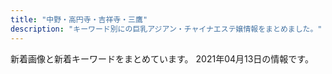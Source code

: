 ```yaml
---
title: "中野・高円寺・吉祥寺・三鷹"
description: "キーワード別にの巨乳アジアン・チャイナエステ嬢情報をまとめました。"
---
```


新着画像と新着キーワードをまとめています。
2021年04月13日の情報です。

<DmmAffiliateIns />
<KeywordTable
  shops={
    [
    {
        "url": "http://esthe-taiwanspa.com/",
        "station": "JR\u837b\u7aaa\u99c5\u897f\u53e3",
        "img_links": [
            "http://esthe-taiwanspa.com/img/hina.jpg",
            "http://esthe-taiwanspa.com/img/coming.jpg",
            "http://esthe-taiwanspa.com/img/mask01.jpg",
            "http://esthe-taiwanspa.com/img/tel_img.png",
            "http://esthe-taiwanspa.com/img/megu01.jpg",
            "http://esthe-taiwanspa.com/img/rei02.jpg",
            "http://esthe-taiwanspa.com/img/yuki.jpg",
            "http://esthe-taiwanspa.com/img/honoka02.jpg",
            "http://esthe-taiwanspa.com/img/sara2.jpg",
            "http://esthe-taiwanspa.com/img/mask02.jpg",
            "http://esthe-taiwanspa.com/img/sara002.jpg",
            "http://esthe-taiwanspa.com/img/aya001.jpg",
            "http://esthe-taiwanspa.com/img/erika01.jpg",
            "http://esthe-taiwanspa.com/img/hitomi3.jpg",
            "http://esthe-taiwanspa.com/img/topbg02.jpg",
            "http://esthe-taiwanspa.com/img/mask03.jpg",
            "http://esthe-taiwanspa.com/img/pagetop.png",
            "http://esthe-taiwanspa.com/img/mizuho03.jpg",
            "http://esthe-taiwanspa.com/img/emi001.jpg",
            "http://esthe-taiwanspa.com/img/corona-4.jpg",
            "http://esthe-taiwanspa.com/img/mask05.jpg",
            "http://esthe-taiwanspa.com/img/ami.jpg",
            "http://esthe-taiwanspa.com/img/mask04.jpg",
            "http://esthe-taiwanspa.com/img/corona-3.jpg",
            "http://esthe-taiwanspa.com/img/anna.png",
            "http://esthe-taiwanspa.com/img/head_img.png",
            "http://esthe-taiwanspa.com/img/corona-2.jpg",
            "http://esthe-taiwanspa.com/img/corona-5.jpg",
            "http://esthe-taiwanspa.com/img/kasumi.jpg",
            "http://esthe-taiwanspa.com/img/mami.jpg",
            "http://esthe-taiwanspa.com/img/photo_01.jpg",
            "http://esthe-taiwanspa.com/img/nana2.jpg"
        ],
        "keywords": {},
        "name": "\u53f0\u6e7eSpa"
    },
    {
        "keywords": {},
        "name": "Cutie Honey \uff5e\u30ad\u30e5\u30fc\u30c6\u30a3\u30fc\u30cf\u30cb\u30fc\uff5e",
        "station": "\u897f\u837b\u7aaa\u99c5\u5317\u53e3",
        "img_links": [
            "http://cutiehoney.estx.net/staff/1/1.jpg",
            "http://cutiehoney.estx.net/images/index_04.jpg",
            "http://cutiehoney.estx.net/images/index_02.jpg",
            "http://cutiehoney.estx.net/images/index_07.jpg",
            "http://cutiehoney.estx.net/images/index_10.jpg",
            "http://cutiehoney.estx.net/images/index_11.jpg",
            "http://cutiehoney.estx.net/images/s2.jpg",
            "http://cutiehoney.estx.net/images/new_08.jpg",
            "http://cutiehoney.estx.net/images/staff_08.jpg",
            "http://cutiehoney.estx.net/images/s1.jpg",
            "http://cutiehoney.estx.net/staff/2/1.jpg",
            "http://cutiehoney.estx.net/images/index_05.jpg",
            "http://cutiehoney.estx.net/images/new_10.jpg",
            "http://cutiehoney.estx.net/images/staff_06.jpg",
            "http://cutiehoney.estx.net/images/s3.jpg",
            "http://cutiehoney.estx.net/staff/3/1.jpg"
        ],
        "url": "http://cutiehoney.estx.net/"
    },
    {
        "name": "\u611b\u306e\u6d77",
        "img_links": [
            "http://zeanfio.tokyo/uploads/200526/1-2005260T929410.jpg",
            "http://zeanfio.tokyo/picture/face.jpg",
            "http://zeanfio.tokyo/uploads/200613/1-20061313545XI.jpg",
            "http://zeanfio.tokyo/picture/face_bj1.png",
            "http://zeanfio.tokyo/picture/room2.jpg",
            "http://zeanfio.tokyo/uploads/200826/1-200R612401XN.jpg",
            "http://zeanfio.tokyo/uploads/200826/1-200R612391O57.jpg",
            "http://zeanfio.tokyo/uploads/200525/1-2005251AZ0391.jpg",
            "http://zeanfio.tokyo/picture/top.jpg",
            "http://zeanfio.tokyo/picture/news.jpg",
            "http://zeanfio.tokyo/uploads/210401/1-21040115504V30.jpg",
            "http://zeanfio.tokyo/picture/room1.jpg",
            "http://zeanfio.tokyo/uploads/200826/1-200R61240062U.jpg",
            "http://zeanfio.tokyo/uploads/200615/1-200615130103941.jpg",
            "http://zeanfio.tokyo/picture/s_staff.png",
            "http://zeanfio.tokyo/picture/room3.jpg",
            "http://zeanfio.tokyo/uploads/200826/1-200R61240505J.jpg",
            "http://zeanfio.tokyo/uploads/200826/1-200R612392D44.jpg",
            "http://zeanfio.tokyo/uploads/210401/1-210401155019443.jpg",
            "http://zeanfio.tokyo/picture/room4.jpg",
            "http://zeanfio.tokyo/uploads/200826/1-200R612410XQ.jpg",
            "http://zeanfio.tokyo/uploads/200826/1-200R6123J3U4.jpg",
            "http://zeanfio.tokyo/uploads/200826/1-200R6123K2943.jpg",
            "http://zeanfio.tokyo/picture/pick.jpg"
        ],
        "station": "JR\u5409\u7965\u5bfa\u99c5\u5317\u53e3",
        "url": "http://zeanfio.tokyo/",
        "keywords": {
            "E": 1,
            "86": 6,
            "D": 7,
            "85": 1
        }
    },
    {
        "name": "CUTE",
        "keywords": {},
        "url": "https://cc-relax.com/",
        "station": "\u65b9\u5357\u753a\u99c52\u756a\u51fa\u53e3",
        "img_links": []
    },
    {
        "keywords": {
            "86": 31,
            "87": 6
        },
        "url": "http://massage-aroma.red/",
        "img_links": [
            "http://massage-aroma.red/images/r4.jpg",
            "http://massage-aroma.red/images/b3.jpg",
            "http://massage-aroma.red/images/qrc.png",
            "http://massage-aroma.red/images/rosel.png",
            "http://massage-aroma.red/images/roser.png",
            "http://massage-aroma.red/images/r1.jpg",
            "http://massage-aroma.red/images/b4.jpg",
            "http://massage-aroma.red/images/card.jpg",
            "http://massage-aroma.red/images/cg05.jpg",
            "http://massage-aroma.red/images/r3.jpg",
            "http://massage-aroma.red/images/kan.jpg",
            "http://massage-aroma.red/images/b1.jpg",
            "http://massage-aroma.red/images/cg06.jpg",
            "http://massage-aroma.red/images/b6.jpg",
            "http://massage-aroma.red/images/cg03.jpg",
            "http://massage-aroma.red/images/cg09.jpg",
            "http://massage-aroma.red/images/cg08.jpg",
            "http://massage-aroma.red/images/tel.png",
            "http://massage-aroma.red/images/r2.jpg",
            "http://massage-aroma.red/images/cg02.jpg",
            "http://massage-aroma.red/images/cg01.jpg",
            "http://massage-aroma.red/images/b5.jpg",
            "http://massage-aroma.red/images/b2.jpg"
        ],
        "name": "\u5922\u6c17\u5206",
        "station": "\u4e2d\u91ce\u5742\u4e0a\u99c53\u756a\u53e3"
    },
    {
        "url": "https://yu-rinpa.tokyo/",
        "name": "\u30e6\u30a6\u30a2\u30f3\u30c9\u30df\u30fc",
        "station": "JR\u4e2d\u91ce\u99c5\u5317\u53e3",
        "img_links": [
            "https://yu-rinpa.tokyo/wp-content/uploads/2018/12/4388fd7381a30d84934c3516c70a269a.jpg",
            "https://yu-rinpa.tokyo/wp-content/uploads/2018/12/warestd78.jpg",
            "https://yu-rinpa.tokyo/wp-content/uploads/2019/06/1sahioaja.jpg",
            "https://yu-rinpa.tokyo/wp-content/themes/este/img/top-img04.png",
            "https://yu-rinpa.tokyo/wp-content/uploads/2019/06/1sahuishjasa.jpg",
            "https://yu-rinpa.tokyo/wp-content/themes/este/img/1.jpg",
            "https://yu-rinpa.tokyo/wp-content/themes/este/img/tel01.png",
            "https://yu-rinpa.tokyo/wp-content/themes/este/img/2.jpg",
            "https://yu-rinpa.tokyo/wp-content/themes/este/img/top-img03.png",
            "https://yu-rinpa.tokyo/wp-content/themes/este/img/4.jpg",
            "https://yu-rinpa.tokyo/wp-content/themes/este/img/tel.png",
            "https://yu-rinpa.tokyo/wp-content/themes/este/img/top-img02.png",
            "https://yu-rinpa.tokyo/wp-content/uploads/2019/06/1saihoaujaa.jpg",
            "https://yu-rinpa.tokyo/wp-content/themes/este/img/top-img01.png",
            "https://yu-rinpa.tokyo/wp-content/uploads/2019/06/3shiaosja.jpg",
            "https://yu-rinpa.tokyo/wp-content/themes/este/img/3.jpg"
        ],
        "keywords": {
            "C": 4,
            "D": 17
        }
    },
    {
        "keywords": {},
        "img_links": [
            "http://www.es-sanken.link/sp/staff/sayuri.jpg",
            "http://www.es-sanken.link/sp/img/mai1.jpg",
            "http://www.es-sanken.link/images/news.jpg",
            "http://www.es-sanken.link/images/5.jpg",
            "http://www.es-sanken.link/staff/kana.jpg",
            "http://www.es-sanken.link/images/4.jpg",
            "http://www.es-sanken.link/images/3.jpg",
            "http://www.es-sanken.link/sp/staff/mayu.jpg",
            "http://www.es-sanken.link/images/staff_t.jpg",
            "http://www.es-sanken.link/img/mai1.jpg",
            "http://www.es-sanken.link/sp/images/staff_t.jpg",
            "http://www.es-sanken.link/images/up.png",
            "http://www.es-sanken.link/images/sys1.jpg",
            "http://www.es-sanken.link/images/rec2.jpg",
            "http://www.es-sanken.link/sp/img/ayumi1.jpg",
            "http://www.es-sanken.link/sp/images/int2.jpg",
            "http://www.es-sanken.link/sp/images/ac1.jpg",
            "http://www.es-sanken.link/sp/images/sys1.jpg",
            "http://www.es-sanken.link/sp/images/rec1.jpg",
            "http://www.es-sanken.link/img/rina1.jpg",
            "http://www.es-sanken.link/images/rec1.jpg",
            "http://www.es-sanken.link/images/int1.jpg",
            "http://www.es-sanken.link/sp/staff/rina.jpg",
            "http://www.es-sanken.link/sp/img/kana1.jpg",
            "http://www.es-sanken.link/sp/images/newsb.png",
            "http://www.es-sanken.link/staff/mai.jpg",
            "http://www.es-sanken.link/images/sys3.jpg",
            "http://www.es-sanken.link/sp/images/interior_t.jpg",
            "http://www.es-sanken.link/sp/images/footer.jpg",
            "http://www.es-sanken.link/images/int2.jpg",
            "http://www.es-sanken.link/images/head.jpg",
            "http://www.es-sanken.link/images/sm.jpg",
            "http://www.es-sanken.link/sp/staff/ayumi.jpg",
            "http://www.es-sanken.link/sp/images/tel.jpg",
            "http://www.es-sanken.link/staff/rina.jpg",
            "http://www.es-sanken.link/images/1.jpg",
            "http://www.es-sanken.link/sp/images/news.jpg",
            "http://www.es-sanken.link/images/2.jpg",
            "http://www.es-sanken.link/staff/mayu.jpg",
            "http://www.es-sanken.link/sp/staff/kana.jpg",
            "http://www.es-sanken.link/img/mai2.jpg",
            "http://www.es-sanken.link/sp/img/sayuri1.jpg",
            "http://www.es-sanken.link/img/mayu1.jpg",
            "http://www.es-sanken.link/sp/images/rec2.jpg",
            "http://www.es-sanken.link/img/ayumi1.jpg",
            "http://www.es-sanken.link/img/kana1.jpg",
            "http://www.es-sanken.link/sp/images/int1.jpg",
            "http://www.es-sanken.link/images/tr.jpg",
            "http://www.es-sanken.link/sp/images/sys3.jpg",
            "http://www.es-sanken.link/sp/img/rina1.jpg",
            "http://www.es-sanken.link/sp/images/topgirl.jpg",
            "http://www.es-sanken.link/images/interior_t.jpg",
            "http://www.es-sanken.link/sp/images/ac2.jpg",
            "http://www.es-sanken.link/sp/images/sys2.jpg",
            "http://www.es-sanken.link/sp/img/mayu1.jpg",
            "http://www.es-sanken.link/staff/ayumi.jpg",
            "http://www.es-sanken.link/images/6.jpg",
            "http://www.es-sanken.link/staff/sayuri.jpg",
            "http://www.es-sanken.link/sp/staff/mai.jpg",
            "http://www.es-sanken.link/images/tg.jpg",
            "http://www.es-sanken.link/img/sayuri1.jpg",
            "http://www.es-sanken.link/sp/images/comment.jpg",
            "http://www.es-sanken.link/sp/images/head.jpg",
            "http://www.es-sanken.link/images/sys2.jpg",
            "http://www.es-sanken.link/images/ta.jpg"
        ],
        "name": "S\u30fb\u30a2\u30ed\u30de",
        "url": "http://www.es-sanken.link",
        "station": "JR\u4e2d\u91ce\u99c5\u5317\u53e3"
    },
    {
        "station": "JR\u837b\u7aaa\u99c5\u897f\u53e3",
        "url": "http://es-chocolat.xyz/",
        "name": "\u30b7\u30e7\u30b3\u30e9",
        "img_links": [
            "http://es-chocolat.xyz/_src/49902405/35.pic.jpg",
            "http://es-chocolat.xyz/_src/33129972/navi_04.png",
            "http://es-chocolat.xyz/_src/18134341/22.png",
            "http://es-chocolat.xyz/_src/50013747/navi_04.png",
            "http://es-chocolat.xyz/_src/22138645/sign.png",
            "http://es-chocolat.xyz/_src/22138721/3_20181127194254125.jpg",
            "http://es-chocolat.xyz/_src/18134213/bottom.png",
            "http://es-chocolat.xyz/_src/18133986/bottom.png",
            "http://es-chocolat.xyz/_src/18134414/navi2_03.png",
            "http://es-chocolat.xyz/_src/33130002/bktotop.png",
            "http://es-chocolat.xyz/_src/22138618/navi_04.png",
            "http://es-chocolat.xyz/_src/49902403/34.pic.jpg",
            "http://es-chocolat.xyz/_src/18134390/g2.png",
            "http://es-chocolat.xyz/_src/22731313/navi_04.png",
            "http://es-chocolat.xyz/_src/50013818/sign.png",
            "http://es-chocolat.xyz/_src/33130059/sign.png",
            "http://es-chocolat.xyz/_src/50013751/bktolist.png",
            "http://es-chocolat.xyz/_src/44966909/stafflist.png",
            "http://es-chocolat.xyz/_src/50013797/stafflist.png",
            "http://es-chocolat.xyz/_src/18134382/bktotop.png",
            "http://es-chocolat.xyz/_src/20562690/img20181212223846686715.png",
            "http://es-chocolat.xyz/_src/18134416/navi2_04.png",
            "http://es-chocolat.xyz/_src/33129999/sign.png",
            "http://es-chocolat.xyz/_src/22731312/1_20181127194254048.jpg",
            "http://es-chocolat.xyz/_src/50013795/bktolist.png",
            "http://es-chocolat.xyz/_src/50013858/stafflist.png",
            "http://es-chocolat.xyz/_src/44966915/bktolist.png",
            "http://es-chocolat.xyz/_src/18134316/6_20181127194254137.jpg",
            "http://es-chocolat.xyz/_src/22138554/navi_04.png",
            "http://es-chocolat.xyz/_src/18134353/3_15.png",
            "http://es-chocolat.xyz/_src/49902396/31.jpg",
            "http://es-chocolat.xyz/_src/18134410/navi2_01.png",
            "http://es-chocolat.xyz/_src/18134335/bottom.png",
            "http://es-chocolat.xyz/_src/50013776/22.png",
            "http://es-chocolat.xyz/_src/33130036/bktolist.png",
            "http://es-chocolat.xyz/_src/44966938/sign.png",
            "http://es-chocolat.xyz/_src/44966917/stafflist.png",
            "http://es-chocolat.xyz/_src/18134351/navi_04.png",
            "http://es-chocolat.xyz/_src/22731555/wechatimg255.jpg",
            "http://es-chocolat.xyz/_src/18133956/botoom1.jpg",
            "http://es-chocolat.xyz/_src/50013777/bktotop.png",
            "http://es-chocolat.xyz/_src/18134155/bktotop.png",
            "http://es-chocolat.xyz/_src/20562430/bktolist.png",
            "http://es-chocolat.xyz/_src/18133943/sign.png",
            "http://es-chocolat.xyz/_src/33627322/bottom.png",
            "http://es-chocolat.xyz/_src/18134314/3_15.png",
            "http://es-chocolat.xyz/_src/18133992/22.png",
            "http://es-chocolat.xyz/_src/18134042/bktotop.png",
            "http://es-chocolat.xyz/_src/33130032/navi_04.png",
            "http://es-chocolat.xyz/_src/33130671/img20190609215859327948.jpg",
            "http://es-chocolat.xyz/_src/18133950/3_15.png",
            "http://es-chocolat.xyz/_src/22138584/bktotop.png",
            "http://es-chocolat.xyz/_src/50013798/navi_04.png",
            "http://es-chocolat.xyz/_src/18134152/sign.png",
            "http://es-chocolat.xyz/_src/18134342/bktotop.png",
            "http://es-chocolat.xyz/_src/22731315/3_15.png",
            "http://es-chocolat.xyz/_src/33130061/22.png",
            "http://es-chocolat.xyz/_src/18134398/navi_02.png",
            "http://es-chocolat.xyz/_src/20562456/bktotop.png",
            "http://es-chocolat.xyz/_src/18134404/navi_05.png",
            "http://es-chocolat.xyz/_src/22138641/bottom.png",
            "http://es-chocolat.xyz/_src/50013753/navi_04.png",
            "http://es-chocolat.xyz/_src/50013879/wechatimg213.jpg",
            "http://es-chocolat.xyz/_src/18134017/navi_04.png",
            "http://es-chocolat.xyz/_src/33627303/stafflist.png",
            "http://es-chocolat.xyz/_src/22138648/bktotop.png",
            "http://es-chocolat.xyz/_src/18134184/sign.png",
            "http://es-chocolat.xyz/_src/22138556/3_15.png",
            "http://es-chocolat.xyz/_src/18134186/22.png",
            "http://es-chocolat.xyz/_src/50013793/3_15.png",
            "http://es-chocolat.xyz/_src/33130055/bottom.png",
            "http://es-chocolat.xyz/_src/28251430/img20181212223846686715.png",
            "http://es-chocolat.xyz/_src/18134379/sign.png",
            "http://es-chocolat.xyz/_src/20562428/3_15.png",
            "http://es-chocolat.xyz/_src/44966941/bktotop.png",
            "http://es-chocolat.xyz/_src/50013749/3_15.png",
            "http://es-chocolat.xyz/_src/33130677/img20190609220130143215.jpg",
            "http://es-chocolat.xyz/_src/18134420/navi2_06.png",
            "http://es-chocolat.xyz/_src/18134038/sign.png",
            "http://es-chocolat.xyz/_src/18134227/6_20181127194254137.jpg",
            "http://es-chocolat.xyz/_src/18134412/navi2_02.png",
            "http://es-chocolat.xyz/_src/18134187/bktotop.png",
            "http://es-chocolat.xyz/_src/50013755/stafflist2.png",
            "http://es-chocolat.xyz/_src/49902398/32.pic.jpg",
            "http://es-chocolat.xyz/_src/33627326/sign.png",
            "http://es-chocolat.xyz/_src/18134375/bottom.png",
            "http://es-chocolat.xyz/_src/33130001/22.png",
            "http://es-chocolat.xyz/_src/22138733/staffs.png",
            "http://es-chocolat.xyz/_src/18133965/bktotop.png",
            "http://es-chocolat.xyz/_src/18134154/22.png",
            "http://es-chocolat.xyz/_src/33627304/navi_04.png",
            "http://es-chocolat.xyz/_src/50013821/bktotop.png",
            "http://es-chocolat.xyz/_src/18133990/sign.png",
            "http://es-chocolat.xyz/_src/33627329/bktotop.png",
            "http://es-chocolat.xyz/_src/22138713/3_20181127194254125.jpg",
            "http://es-chocolat.xyz/_src/18134357/navi_04.png",
            "http://es-chocolat.xyz/_src/18133970/3_15.png",
            "http://es-chocolat.xyz/_src/33130034/3_15.png",
            "http://es-chocolat.xyz/_src/18133968/navi_04.png",
            "http://es-chocolat.xyz/_src/22138577/bottom.png",
            "http://es-chocolat.xyz/_src/20562434/4_20181127194254122.jpg",
            "http://es-chocolat.xyz/_src/18134019/3_15.png",
            "http://es-chocolat.xyz/_src/18134317/navi_04.png",
            "http://es-chocolat.xyz/_src/18134428/s4_20171130213927087.png",
            "http://es-chocolat.xyz/_src/22138583/22.png",
            "http://es-chocolat.xyz/_src/18134400/navi_03.png",
            "http://es-chocolat.xyz/_src/18134381/22.png",
            "http://es-chocolat.xyz/_src/33627570/695c3f0fd79807afc049cea9c67e75e.jpg",
            "http://es-chocolat.xyz/_src/50013791/navi_04.png",
            "http://es-chocolat.xyz/_src/18134418/navi2_05.png",
            "http://es-chocolat.xyz/_src/18134389/g1.png",
            "http://es-chocolat.xyz/_src/18134040/22.png",
            "http://es-chocolat.xyz/_src/18134319/bktolist.png",
            "http://es-chocolat.xyz/_src/44966911/navi_04.png",
            "http://es-chocolat.xyz/_src/50013820/22.png",
            "http://es-chocolat.xyz/_src/18134165/3_15.png",
            "http://es-chocolat.xyz/_src/18134424/s2_20171130213856051.png",
            "http://es-chocolat.xyz/_src/49902400/33.pic.jpg",
            "http://es-chocolat.xyz/_src/22731321/1_20181127194254048.jpg",
            "http://es-chocolat.xyz/_src/18134356/7.jpg",
            "http://es-chocolat.xyz/_src/49902393/30.pic.jpg",
            "http://es-chocolat.xyz/_src/22138625/bktolist.png",
            "http://es-chocolat.xyz/_src/44966918/navi_04.png",
            "http://es-chocolat.xyz/_src/18134359/bktolist.png",
            "http://es-chocolat.xyz/_src/20562432/navi_04.png",
            "http://es-chocolat.xyz/_src/22731498/1_20181127194254048.jpg",
            "http://es-chocolat.xyz/_src/20562453/sign.png",
            "http://es-chocolat.xyz/_src/20562416/navi_04.png",
            "http://es-chocolat.xyz/_src/18134391/g3.png",
            "http://es-chocolat.xyz/_src/33129976/img20190609202615063658.jpg",
            "http://es-chocolat.xyz/_src/18133937/img20180424160806536942.png",
            "http://es-chocolat.xyz/_src/22731340/sign.png",
            "http://es-chocolat.xyz/_src/18134426/s3_20171130213911574.png",
            "http://es-chocolat.xyz/_src/22731343/bktotop.png",
            "http://es-chocolat.xyz/_src/18134196/navi_04.png",
            "http://es-chocolat.xyz/_src/18134219/22.png",
            "http://es-chocolat.xyz/_src/18134087/6_20181127194254137.jpg",
            "http://es-chocolat.xyz/_src/33627328/22.png",
            "http://es-chocolat.xyz/_src/20469703/slider2.jpg",
            "http://es-chocolat.xyz/_src/44966949/stafflist.png",
            "http://es-chocolat.xyz/_src/22731336/bottom.png",
            "http://es-chocolat.xyz/_src/33130171/img20190609213421010769.png",
            "http://es-chocolat.xyz/_src/33130040/img20190609202615051222.jpg",
            "http://es-chocolat.xyz/_src/18134180/bottom.png",
            "http://es-chocolat.xyz/_src/50013774/sign.png",
            "http://es-chocolat.xyz/_src/22138562/2_20181127194254098.jpg",
            "http://es-chocolat.xyz/_src/18133963/bottom.png",
            "http://es-chocolat.xyz/_src/33627567/stafflist.png",
            "http://es-chocolat.xyz/_src/20562490/img20181212223846686715.png",
            "http://es-chocolat.xyz/_src/18134217/sign.png",
            "http://es-chocolat.xyz/_src/33627299/navi_04.png",
            "http://es-chocolat.xyz/_src/18134220/bktotop.png",
            "http://es-chocolat.xyz/_src/18134396/navi_01.png",
            "http://es-chocolat.xyz/_src/22138560/navi_04.png",
            "http://es-chocolat.xyz/_src/50013877/wechatimg215.jpg",
            "http://es-chocolat.xyz/_src/44966934/bottom.png",
            "http://es-chocolat.xyz/_src/44966950/wechatimg32.jpg",
            "http://es-chocolat.xyz/_src/22731342/22.png",
            "http://es-chocolat.xyz/_src/50013742/stafflist.png",
            "http://es-chocolat.xyz/_src/22731317/bktolist.png",
            "http://es-chocolat.xyz/_src/18134198/3_15.png",
            "http://es-chocolat.xyz/_src/49902408/36.pic.jpg",
            "http://es-chocolat.xyz/_src/18134312/navi_04.png",
            "http://es-chocolat.xyz/_src/18134406/navi_06.png",
            "http://es-chocolat.xyz/_src/33626992/stafflist.png",
            "http://es-chocolat.xyz/_src/50013743/stafflist2.png",
            "http://es-chocolat.xyz/_src/22138581/sign.png",
            "http://es-chocolat.xyz/_src/33627306/bktolist.png",
            "http://es-chocolat.xyz/_src/22731319/navi_04.png",
            "http://es-chocolat.xyz/_src/18134089/7.jpg",
            "http://es-chocolat.xyz/_src/20562455/22.png",
            "http://es-chocolat.xyz/_src/18133948/navi_04.png",
            "http://es-chocolat.xyz/_src/33130662/img20190609213421010769.png",
            "http://es-chocolat.xyz/_src/33627301/3_15.png",
            "http://es-chocolat.xyz/_src/18133945/22.png",
            "http://es-chocolat.xyz/_src/50013814/bottom.png",
            "http://es-chocolat.xyz/_src/18134133/3_15.png",
            "http://es-chocolat.xyz/_src/18134402/navi_04.png",
            "http://es-chocolat.xyz/_src/22353698/wechatimg226.jpg",
            "http://es-chocolat.xyz/_src/33129979/bktolist.png",
            "http://es-chocolat.xyz/_src/20562449/bottom.png",
            "http://es-chocolat.xyz/_src/33130062/bktotop.png",
            "http://es-chocolat.xyz/_src/18134034/bottom.png",
            "http://es-chocolat.xyz/_src/33129995/bottom.png",
            "http://es-chocolat.xyz/_src/18134422/s1_20171130213841322.png",
            "http://es-chocolat.xyz/_src/18134148/bottom.png",
            "http://es-chocolat.xyz/_src/22138622/3_20181127194254125.jpg",
            "http://es-chocolat.xyz/_src/44966913/3_15.png",
            "http://es-chocolat.xyz/_src/33130661/img20190609213421023161.png",
            "http://es-chocolat.xyz/_src/33130175/img20190609213421023161.png",
            "http://es-chocolat.xyz/_src/44966940/22.png",
            "http://es-chocolat.xyz/_src/22138620/3_15.png",
            "http://es-chocolat.xyz/_src/18134131/navi_04.png",
            "http://es-chocolat.xyz/_src/18133993/bktotop.png",
            "http://es-chocolat.xyz/_src/18134408/navi_07.png",
            "http://es-chocolat.xyz/_src/18134163/navi_04.png",
            "http://es-chocolat.xyz/_src/22138558/bktolist.png",
            "http://es-chocolat.xyz/_src/33129974/3_15.png",
            "http://es-chocolat.xyz/_src/50013770/bottom.png",
            "http://es-chocolat.xyz/_src/22138623/navi_04.png",
            "http://es-chocolat.xyz/_src/22138647/22.png",
            "http://es-chocolat.xyz/_src/18134339/sign.png",
            "http://es-chocolat.xyz/_src/33130038/navi_04.png",
            "http://es-chocolat.xyz/_src/50013861/stafflist2.png",
            "http://es-chocolat.xyz/_src/18134228/7.jpg",
            "http://es-chocolat.xyz/_src/33129977/navi_04.png"
        ],
        "keywords": {
            "86": 32,
            "85": 13,
            "87": 8,
            "84": 9
        }
    },
    {
        "name": "Aroma Flower\uff5e\u30a2\u30ed\u30de\u30d5\u30e9\u30ef\u30fc\uff5e",
        "img_links": [
            "https://aro-flower.com/wp-content/themes/este/img/6.jpg",
            "https://aro-flower.com/wp-content/uploads/2019/11/xcvbnmkpojihugy.jpg",
            "https://aro-flower.com/wp-content/uploads/2020/12/3908765sa.jpg",
            "https://aro-flower.com/wp-content/uploads/2020/12/2908765sa.jpg",
            "https://aro-flower.com/wp-content/themes/este/img/1.jpg",
            "https://aro-flower.com/wp-content/themes/este/img/tel.png",
            "https://aro-flower.com/wp-content/uploads/2018/12/tyfugihojska.jpg",
            "https://aro-flower.com/wp-content/themes/este/img/3.jpg",
            "https://aro-flower.com/wp-content/uploads/2019/01/sahoaaxsjlklslkla.jpg",
            "https://aro-flower.com/wp-content/themes/este/img/tel01.png",
            "https://aro-flower.com/wp-content/uploads/2019/09/wasedrftyguihoj.jpg",
            "https://aro-flower.com/wp-content/themes/este/img/top-img01.png",
            "https://aro-flower.com/wp-content/uploads/2019/03/srdtyfugih.jpg",
            "https://aro-flower.com/wp-content/themes/este/img/top-img03b.png",
            "https://aro-flower.com/wp-content/uploads/2020/12/1908765sa.jpg",
            "https://aro-flower.com/wp-content/themes/este/img/top-img03.png",
            "https://aro-flower.com/wp-content/themes/este/img/2.jpg",
            "https://aro-flower.com/wp-content/themes/este/img/4.jpg",
            "https://aro-flower.com/wp-content/uploads/2020/10/0987654908765sa.jpg",
            "https://aro-flower.com/wp-content/themes/este/img/5.jpg"
        ],
        "keywords": {
            "D": 16,
            "\u80f8": 3,
            "E": 11,
            "G": 3
        },
        "url": "https://aro-flower.com/",
        "station": "JR\u963f\u4f50\u30f6\u8c37\u99c5\u5357\u53e3"
    },
    {
        "img_links": [
            "http://e-excel.work/images/staff_t.png",
            "http://e-excel.work/images/1.jpg",
            "http://e-excel.work/images/mobile.png",
            "http://e-excel.work/images/head.jpg",
            "http://e-excel.work/images/rec2.png",
            "http://e-excel.work/images/tel.png",
            "http://e-excel.work/images/2.jpg",
            "http://e-excel.work/img/aoi1.jpg",
            "http://e-excel.work/images/int1.jpg",
            "http://e-excel.work/img/rina1.jpg",
            "http://e-excel.work/images/3.jpg",
            "http://e-excel.work/img/yuyu1.jpg",
            "http://e-excel.work/images/rec1.png",
            "http://e-excel.work/images/tr.png",
            "http://e-excel.work/images/sys.png",
            "http://e-excel.work/images/interior_t.png",
            "http://e-excel.work/images/int2.png",
            "http://e-excel.work/images/concept.jpg",
            "http://e-excel.work/img/mio1.jpg",
            "http://e-excel.work/images/4.jpg",
            "http://e-excel.work/images/news.jpg"
        ],
        "name": "\u3089\u304f\u3089\u304f",
        "keywords": {},
        "station": "\u4e2d\u4e95\u99c5\u5357\u53e3",
        "url": "http://e-excel.work/"
    },
    {
        "url": "http://sei-ren.work/",
        "name": "\u6e05\u604b \uff5e\u305b\u3044\u308c\u3093\uff5e",
        "keywords": {},
        "station": "JR\u897f\u837b\u7aaa\u99c5\u5317\u53e3",
        "img_links": [
            "http://sei-ren.work/sp/images/newsb.png",
            "http://sei-ren.work/images/staff_t.jpg",
            "http://sei-ren.work/sp/images/footer.png",
            "http://sei-ren.work/sp/staff/sizuka.jpg",
            "http://sei-ren.work/sp/images/int2.png",
            "http://sei-ren.work/images/news.jpg",
            "http://sei-ren.work/sp/images/e3.jpg",
            "http://sei-ren.work/images/sys2.jpg",
            "http://sei-ren.work/sp/img/haru1.png",
            "http://sei-ren.work/sp/images/e1.jpg",
            "http://sei-ren.work/sp/menu/top.jpg",
            "http://sei-ren.work/sp/images/e2.jpg",
            "http://sei-ren.work/sp/img/sizuka1.png",
            "http://sei-ren.work/images/int2.jpg",
            "http://sei-ren.work/images/sys1.jpg",
            "http://sei-ren.work/sp/images/news.jpg",
            "http://sei-ren.work/sp/img/moe1.png",
            "http://sei-ren.work/sp/images/rec.jpg",
            "http://sei-ren.work/sp/staff/haru.jpg",
            "http://sei-ren.work/sp/images/sys3.jpg",
            "http://sei-ren.work/sp/images/int1.jpg",
            "http://sei-ren.work/images/b1.jpg",
            "http://sei-ren.work/staff/haru.jpg",
            "http://sei-ren.work/staff/riri.jpg",
            "http://sei-ren.work/images/int1.jpg",
            "http://sei-ren.work/sp/images/ac1.jpg",
            "http://sei-ren.work/sp/images/sys2.jpg",
            "http://sei-ren.work/sp/images/head.jpg",
            "http://sei-ren.work/img/sizuka1.png",
            "http://sei-ren.work/img/moe1.png",
            "http://sei-ren.work/images/sys3.jpg",
            "http://sei-ren.work/images/interior_t.jpg",
            "http://sei-ren.work/images/sm.jpg",
            "http://sei-ren.work/img/haru1.png",
            "http://sei-ren.work/images/b2.jpg",
            "http://sei-ren.work/images/head.jpg",
            "http://sei-ren.work/images/tg.jpg",
            "http://sei-ren.work/sp/images/s4.jpg",
            "http://sei-ren.work/sp/menu/staff.jpg",
            "http://sei-ren.work/sp/images/sys1.jpg",
            "http://sei-ren.work/sp/images/e5.jpg",
            "http://sei-ren.work/sp/images/e4.jpg",
            "http://sei-ren.work/sp/images/tel.jpg",
            "http://sei-ren.work/sp/images/e6.jpg",
            "http://sei-ren.work/sp/images/topgirl.jpg",
            "http://sei-ren.work/sp/staff/riri.jpg",
            "http://sei-ren.work/sp/images/sisu_t.jpg",
            "http://sei-ren.work/sp/images/staff_t.jpg",
            "http://sei-ren.work/images/rec.jpg",
            "http://sei-ren.work/staff/sizuka.jpg",
            "http://sei-ren.work/img/riri1.png",
            "http://sei-ren.work/sp/images/interior_t.jpg",
            "http://sei-ren.work/sp/img/riri1.png",
            "http://sei-ren.work/images/b3.jpg",
            "http://sei-ren.work/sp/images/s2.jpg",
            "http://sei-ren.work/sp/images/s3.jpg",
            "http://sei-ren.work/staff/moe.jpg",
            "http://sei-ren.work/sp/menu/interior.jpg",
            "http://sei-ren.work/images/sys4.jpg",
            "http://sei-ren.work/sp/images/sys4.png",
            "http://sei-ren.work/sp/images/sisu1.png",
            "http://sei-ren.work/sp/staff/moe.jpg",
            "http://sei-ren.work/sp/menu/sisu.jpg"
        ]
    },
    {
        "url": "https://firelady.iest.info/",
        "station": "JR\u837b\u7aaa\u99c5\u5357\u53e3",
        "keywords": {},
        "img_links": [],
        "name": "Candle \uff5e\u30ad\u30e3\u30f3\u30c9\u30eb\uff5e"
    },
    {
        "img_links": [
            "https://mitaka-massage-misty.webnode.jp/_files/200001042-6667567607/\u6a39\u6797\u30fb\u307f\u304d.jpg",
            "https://mitaka-massage-misty.webnode.jp/_files/200000153-7bb147da57/\u4e09\u9df9\u30de\u30c3\u30b5\u30fc\u30b8.\u7f8e\u4eba\u753b.jpg",
            "https://mitaka-massage-misty.webnode.jp/_files/200001040-28de829df5/FullSizeR.jpg",
            "https://mitaka-massage-misty.webnode.jp/_files/200001044-53dc954dd0/image1 (1).jpeg",
            "https://d11bh4d8fhuq47.cloudfront.net/_system/skins/v12/50001411/img/lightlime/img_illustration.jpg",
            "https://mitaka-massage-misty.webnode.jp/_files/200001038-e79fee899d/\u770b\u677f\u30fb\u6a39\u6797.jpg",
            "https://mitaka-massage-misty.webnode.jp/_files/200000027-9a1409b0ba/1\u4e09\u9df9\u30de\u30c3\u30b5\u30fc\u30b8.\u7f8e\u5973.jpg"
        ],
        "keywords": {},
        "url": "https://www.misty-relax.com/",
        "name": "\u6a39\u6797",
        "station": "JR\u4e09\u9df9\u99c5\u5317\u53e3"
    },
    {
        "station": "JR\u9ad8\u5186\u5bfa\u99c5\u5357\u53e3",
        "keywords": {},
        "url": "http://ms-heal.com/",
        "name": "\u9b54\u732b",
        "img_links": [
            "http://ms-heal.com/images/082.jpg",
            "http://ms-heal.com/images/01.jpg",
            "http://ms-heal.com/images/052.jpg",
            "http://ms-heal.com/images/top1.jpg",
            "http://ms-heal.com/images/tel.png",
            "http://ms-heal.com/images/053.jpg",
            "http://ms-heal.com/images/04.jpg",
            "http://ms-heal.com/images/n1.jpg",
            "http://ms-heal.com/images/m1.jpg",
            "http://ms-heal.com/images/15.jpg",
            "http://ms-heal.com/images/14.jpg",
            "http://ms-heal.com/images/07.jpg",
            "http://ms-heal.com/images/08.jpg",
            "http://ms-heal.com/images/116.jpg",
            "http://ms-heal.com/images/tiao.jpg",
            "http://ms-heal.com/images/11.jpg",
            "http://ms-heal.com/images/02.jpg",
            "http://ms-heal.com/images/12.jpg",
            "http://ms-heal.com/images/05.jpg",
            "http://ms-heal.com/images/09.jpg",
            "http://ms-heal.com/images/083.jpg",
            "http://ms-heal.com/images/girl.jpg",
            "http://ms-heal.com/images/06.jpg",
            "http://ms-heal.com/images/new1.jpg",
            "http://ms-heal.com/images/03.jpg",
            "http://ms-heal.com/images/117.jpg",
            "http://ms-heal.com/images/n3.jpg",
            "http://ms-heal.com/images/13.jpg",
            "http://ms-heal.com/images/131.jpg",
            "http://ms-heal.com/images/s_cast.png"
        ]
    },
    {
        "img_links": [
            "http://yuyu.est-u.com/images/s1.jpg",
            "http://yuyu.est-u.com/staff/moe/1.jpg",
            "http://yuyu.est-u.com/images/index_02.jpg",
            "http://yuyu.est-u.com/images/staff_11a.jpg",
            "http://yuyu.est-u.com/images/index_01.jpg"
        ],
        "url": "http://yuyu.est-u.com/",
        "station": "\u4e0a\u4e95\u8349\u99c5\u5357\u53e3",
        "keywords": {
            "C": 7
        },
        "name": "\u3086\u3046\u3086\u3046"
    },
    {
        "keywords": {},
        "name": "\u30a2\u30ef\u30a2\u30ef\u30d5\u30a7\u30a2\u30ea\u30fc",
        "url": "http://jewelry-hak.xyz/",
        "img_links": [
            "http://jewelry-hak.xyz/_src/38511751/wechatimg561.jpg",
            "http://jewelry-hak.xyz/_src/49611183/wechatimg48_20210118145652340.jpg",
            "http://jewelry-hak.xyz/_src/38511775/3.jpg",
            "http://jewelry-hak.xyz/_src/38511776/4.jpg",
            "http://jewelry-hak.xyz/_src/38511723/wechatimg569_20201101131633190.jpg",
            "http://jewelry-hak.xyz/_src/50627214/wechatimg914.jpg",
            "http://jewelry-hak.xyz/_src/38511786/cam2.jpg",
            "http://jewelry-hak.xyz/_src/50627323/wechatimg691.jpg",
            "http://jewelry-hak.xyz/_src/53696936/wechatimg166.jpg",
            "http://jewelry-hak.xyz/_src/38511788/cam3.jpg",
            "http://jewelry-hak.xyz/_src/50627325/wechatimg691.jpg",
            "http://jewelry-hak.xyz/_src/50627326/wechatimg590.jpg",
            "http://jewelry-hak.xyz/_src/50627203/wechatimg585.jpg",
            "http://jewelry-hak.xyz/_src/38511750/wechatimg561.jpg",
            "http://jewelry-hak.xyz/_src/38511719/wechatimg570.jpg",
            "http://jewelry-hak.xyz/_src/38513880/cam.jpg",
            "http://jewelry-hak.xyz/_src/50627327/wechatimg590.jpg",
            "http://jewelry-hak.xyz/_src/53696931/wechatimg169_20210226172333400.jpg",
            "http://jewelry-hak.xyz/_src/50627202/wechatimg585.jpg",
            "http://jewelry-hak.xyz/_src/50627315/wechatimg584_20201202144744254.jpg",
            "http://jewelry-hak.xyz/_src/49642825/mmexport1604298600845.jpg",
            "http://jewelry-hak.xyz/_src/50627213/wechatimg914.jpg",
            "http://jewelry-hak.xyz/_src/49618165/slider1.jpg",
            "http://jewelry-hak.xyz/_src/50627215/wechatimg914.jpg",
            "http://jewelry-hak.xyz/_src/50627317/wechatimg584_20201202144744254.jpg",
            "http://jewelry-hak.xyz/_src/38511760/wechatimg30.jpg",
            "http://jewelry-hak.xyz/_src/53696926/wechatimg166.jpg",
            "http://jewelry-hak.xyz/_src/50627227/wechatimg586.jpg",
            "http://jewelry-hak.xyz/_src/50627226/wechatimg586.jpg",
            "http://jewelry-hak.xyz/_src/38625720/wechatimg541.jpg",
            "http://jewelry-hak.xyz/_src/50627324/wechatimg691.jpg",
            "http://jewelry-hak.xyz/_src/38511787/cam3.jpg",
            "http://jewelry-hak.xyz/_src/50627320/wechatimg585.jpg",
            "http://jewelry-hak.xyz/_src/53696927/wechatimg169_20210226172333400.jpg",
            "http://jewelry-hak.xyz/_src/50627206/wechatimg691.jpg",
            "http://jewelry-hak.xyz/_src/38511779/line.png",
            "http://jewelry-hak.xyz/_src/38511793/navinavi_02.png",
            "http://jewelry-hak.xyz/_src/53696933/wechatimg169_20210226172333400.jpg",
            "http://jewelry-hak.xyz/_src/38511774/2.jpg",
            "http://jewelry-hak.xyz/_src/49611181/wechatimg48_20210118145652340.jpg",
            "http://jewelry-hak.xyz/_src/38513882/cam.jpg",
            "http://jewelry-hak.xyz/_src/39952823/line.png",
            "http://jewelry-hak.xyz/_src/50627205/wechatimg691.jpg",
            "http://jewelry-hak.xyz/_src/50627318/wechatimg585.jpg",
            "http://jewelry-hak.xyz/_src/38511790/cam4.jpg",
            "http://jewelry-hak.xyz/_src/49611182/wechatimg48_20210118145652340.jpg",
            "http://jewelry-hak.xyz/_src/38511752/wechatimg47_20210118145652388.jpg",
            "http://jewelry-hak.xyz/_src/50627225/wechatimg586.jpg",
            "http://jewelry-hak.xyz/_src/38511717/wechatimg568.jpg",
            "http://jewelry-hak.xyz/_src/53696932/wechatimg169_20210226172333400.jpg",
            "http://jewelry-hak.xyz/_src/38511781/img20200108162027140241.png",
            "http://jewelry-hak.xyz/_src/38511791/navinavi_01.png",
            "http://jewelry-hak.xyz/_src/38511789/cam4.jpg",
            "http://jewelry-hak.xyz/_src/53696935/wechatimg166.jpg",
            "http://jewelry-hak.xyz/_src/38511721/wechatimg571.jpg",
            "http://jewelry-hak.xyz/_src/38511754/wechatimg47_20210118145652388.jpg",
            "http://jewelry-hak.xyz/_src/38511746/wechatimg30.jpg",
            "http://jewelry-hak.xyz/_src/49618155/slider2.jpg",
            "http://jewelry-hak.xyz/_src/50627319/wechatimg585.jpg",
            "http://jewelry-hak.xyz/_src/50627328/wechatimg590.jpg",
            "http://jewelry-hak.xyz/_src/38511777/line.png",
            "http://jewelry-hak.xyz/_src/50627316/wechatimg584_20201202144744254.jpg",
            "http://jewelry-hak.xyz/_src/53696934/wechatimg166.jpg",
            "http://jewelry-hak.xyz/_src/38511753/wechatimg47_20210118145652388.jpg",
            "http://jewelry-hak.xyz/_src/38511749/wechatimg561.jpg",
            "http://jewelry-hak.xyz/_src/38511785/cam2.jpg",
            "http://jewelry-hak.xyz/_src/53696950/line.png"
        ],
        "station": "JR\u9ad8\u5186\u5bfa\u99c5\u5317\u53e3"
    },
    {
        "url": "http://happy.esnavi.work/",
        "station": "JR\u4e2d\u91ce\u99c5\u5317\u53e3",
        "img_links": [
            "http://happy.esnavi.work/2/uploadimg/1595870725.jpeg",
            "http://happy.esnavi.work/2/uploadimg/1592499472.jpeg",
            "http://happy.esnavi.work/2/uploadimg/1592489482.jpeg",
            "http://happy.esnavi.work/top.jpg",
            "http://happy.esnavi.work/room4.jpg",
            "http://happy.esnavi.work/room2.jpg",
            "http://happy.esnavi.work/room3.jpg",
            "http://happy.esnavi.work/mobile.jpg",
            "http://happy.esnavi.work/room1.jpg",
            "http://happy.esnavi.work/2/uploadimg/1593433507.jpeg",
            "http://happy.esnavi.work/2/uploadimg/1591883779.jpeg",
            "http://happy.esnavi.work/2/uploadimg/1591884128.jpeg"
        ],
        "keywords": {
            "\u80f8": 1,
            "88": 4,
            "90": 12,
            "C": 13,
            "89": 8
        },
        "name": "\u6fc0\u5b89\u7f8e\u4eba"
    },
    {
        "img_links": [
            "https://nakano-mensesthe.com/room/esthe2.jpg",
            "https://nakano-mensesthe.com/images/clear.png",
            "https://nakano-mensesthe.com/images/footer-l.png",
            "https://nakano-mensesthe.com/room/8.jpg",
            "https://nakano-mensesthe.com/menu/info.png",
            "https://nakano-mensesthe.com/room/3.jpg",
            "https://nakano-mensesthe.com/button/blog.png",
            "https://nakano-mensesthe.com/staff/eri-l1.jpg",
            "https://nakano-mensesthe.com/images/main1.jpg",
            "https://nakano-mensesthe.com/room/4.jpg",
            "https://nakano-mensesthe.com/menu/blog.png",
            "https://nakano-mensesthe.com/menu/friend.png",
            "https://nakano-mensesthe.com/link/mens-esthe.png",
            "https://nakano-mensesthe.com/room/1.jpg",
            "https://nakano-mensesthe.com/staff/aki-s1.jpg",
            "https://nakano-mensesthe.com/staff/aki-l1.jpg",
            "https://nakano-mensesthe.com/room/esthe1.jpg",
            "https://nakano-mensesthe.com/staff/eri-s1.jpg",
            "https://nakano-mensesthe.com/menu/home.png",
            "https://nakano-mensesthe.com/images/main-sp.jpg",
            "https://nakano-mensesthe.com/2020/12/21/eri.jpg",
            "https://nakano-mensesthe.com/staff/nana-l1.jpg",
            "https://nakano-mensesthe.com/menu/gallery.png",
            "https://nakano-mensesthe.com/2019/08/31/1.jpg",
            "https://nakano-mensesthe.com/room/2.jpg",
            "https://nakano-mensesthe.com/2019/10/05/tenpo.jpg",
            "https://nakano-mensesthe.com/room/7.jpg",
            "https://nakano-mensesthe.com/staff/yuri-s1.jpg",
            "https://nakano-mensesthe.com/staff/nana-s1.jpg",
            "https://nakano-mensesthe.com/icon/twitter.png",
            "https://nakano-mensesthe.com/button/home.png",
            "https://nakano-mensesthe.com/icon/line.png",
            "https://nakano-mensesthe.com/button/staff.png",
            "https://nakano-mensesthe.com/staff/yuri-l1.jpg",
            "https://nakano-mensesthe.com/images/footer-r.png",
            "https://nakano-mensesthe.com/icon/facebook.png",
            "https://nakano-mensesthe.com/icon/yelp.png",
            "https://nakano-mensesthe.com/room/esthe3.jpg",
            "https://nakano-mensesthe.com/images/header3.png"
        ],
        "url": "https://nakano-mensesthe.com/",
        "station": "\u65b0\u4e2d\u91ce\u99c54\u756a\u51fa\u53e3",
        "keywords": {},
        "name": "\u6574\u4f53\u697d"
    },
    {
        "station": "JR\u9ad8\u5186\u5bfa\u99c5\u5317\u53e3",
        "name": "\u65b0\u53f0\u5317",
        "url": "http://hakanai.tokyo/",
        "keywords": {
            "D": 3,
            "E": 3,
            "86": 6,
            "C": 12
        },
        "img_links": [
            "http://hakanai.tokyo/style/images/mobile.jpg",
            "http://hakanai.tokyo/style/images/dt.jpg",
            "http://hakanai.tokyo/style/images/staff_line.png",
            "http://hakanai.tokyo/uploads/210112/1-21011215202O45.jpg",
            "http://hakanai.tokyo/style/images/girl-z2.jpg",
            "http://hakanai.tokyo/style/images/room4.jpg",
            "http://hakanai.tokyo/style/images/girl-z1.jpg",
            "http://hakanai.tokyo/plus/images/room5.jpg",
            "http://hakanai.tokyo/uploads/200703/1-200F314511G53.jpg",
            "http://hakanai.tokyo/uploads/200903/1-200Z3144JG54.jpg",
            "http://hakanai.tokyo/uploads/201225/1-2012251A210T8.jpg",
            "http://hakanai.tokyo/uploads/201225/1-2012251A14GR.jpg",
            "http://hakanai.tokyo/uploads/200903/1-200Z3144I92D.jpg",
            "http://hakanai.tokyo/style/images/top.png",
            "http://hakanai.tokyo/style/images/room2.jpg",
            "http://hakanai.tokyo/style/images/end.jpg",
            "http://hakanai.tokyo/uploads/210112/1-210112151422E5.jpg",
            "http://hakanai.tokyo/style/images/room3.jpg",
            "http://hakanai.tokyo/uploads/210112/1-210112151943312.jpg",
            "http://hakanai.tokyo/uploads/200703/1-200F3144ZN57.jpg",
            "http://hakanai.tokyo/uploads/210112/1-210112161346461.jpg",
            "http://hakanai.tokyo/uploads/201225/1-2012251A2024P.jpg",
            "http://hakanai.tokyo/style/images/room1.jpg",
            "http://hakanai.tokyo/style/images/bj3.png",
            "http://hakanai.tokyo/uploads/200903/1-200Z3144H2605.jpg",
            "http://hakanai.tokyo/uploads/210112/1-21011216131CG.jpg",
            "http://hakanai.tokyo/uploads/210112/1-210112161334V9.jpg"
        ]
    },
    {
        "station": "\u6b66\u8535\u95a2\u99c5\u5357\u53e3",
        "name": "\u82b1\u706b",
        "keywords": {},
        "img_links": [
            "http://hanabi.iest.jp/images/staff/staff_top.png",
            "http://hanabi.iest.jp/images/massage/massage_03a.jpg",
            "http://hanabi.iest.jp/images/demo/slider/images/slide1.png",
            "http://hanabi.iest.jp/images/top/top_03.jpg",
            "http://hanabi.iest.jp/images/staff_image/staff_01a.jpg",
            "http://hanabi.iest.jp/images/staff_image/staff_05b.jpg",
            "http://hanabi.iest.jp/images/staff_image/staff_05a.jpg",
            "http://hanabi.iest.jp/images/demo/slider/images/slide2.png",
            "http://hanabi.iest.jp/images/staff_image/staff_04b.jpg",
            "http://hanabi.iest.jp/images/massage/massage_la.jpg",
            "http://hanabi.iest.jp/images/top/top_08.png",
            "http://hanabi.iest.jp/images/top/top_05.jpg",
            "http://hanabi.iest.jp/images/index_page_top.png",
            "http://hanabi.iest.jp/images/massage/massage_04a.jpg",
            "http://hanabi.iest.jp/images/massage/massage_01a.jpg",
            "http://hanabi.iest.jp/images/top/top_01.jpg",
            "http://hanabi.iest.jp/images/staff_image/staff_03a.jpg",
            "http://hanabi.iest.jp/images/staff_image/staff_03b.jpg",
            "http://hanabi.iest.jp/images/top/top_02.jpg",
            "http://hanabi.iest.jp/images/demo/slider/images/slide3.png",
            "http://hanabi.iest.jp/images/staff_image/staff_04a.jpg",
            "http://hanabi.iest.jp/images/massage/massage_03b.jpg",
            "http://hanabi.iest.jp/images/massage/massage_02b.jpg",
            "http://hanabi.iest.jp/images/massage/massage_04b.jpg",
            "http://hanabi.iest.jp/images/home/index_13.jpg",
            "http://hanabi.iest.jp/images/staff_image/staff_06a.jpg",
            "http://hanabi.iest.jp/images/home/index_tel.jpg",
            "http://hanabi.iest.jp/images/top/top_06.jpg",
            "http://hanabi.iest.jp/images/home/top.jpg",
            "http://hanabi.iest.jp/images/massage/massage_02a.jpg",
            "http://hanabi.iest.jp/images/home/index_11.jpg",
            "http://hanabi.iest.jp/images/massage/massage_01b.jpg",
            "http://hanabi.iest.jp/images/staff_one/staff_ba.png",
            "http://hanabi.iest.jp/images/top/top_04.jpg",
            "http://hanabi.iest.jp/images/staff_image/staff_06b.jpg"
        ],
        "url": "http://hanabi.iest.jp/"
    },
    {
        "url": "http://oil-msg.com/satsuki/",
        "img_links": [
            "http://oil-msg.com/satsuki/images/mainImages.jpg",
            "http://oil-msg.com/satsuki/images/t-3.png",
            "http://oil-msg.com/satsuki/images/p-1.jpg",
            "http://oil-msg.com/satsuki/images/osirase-1.jpg",
            "http://oil-msg.com/satsuki/images/price_awaawa.png",
            "http://oil-msg.com/satsuki/images/bnr_restart.jpg",
            "http://oil-msg.com/satsuki/images/p-6.jpg",
            "http://oil-msg.com/satsuki/images/p-3.jpg",
            "http://oil-msg.com/satsuki/images/price_oillymph.png",
            "http://oil-msg.com/satsuki/images/price_awaawa-2.png",
            "http://oil-msg.com/satsuki/images/campaign.jpg",
            "http://oil-msg.com/satsuki/images/p-4.jpg",
            "http://oil-msg.com/satsuki/images/price_other.png",
            "http://oil-msg.com/satsuki/images/p-2.jpg",
            "http://oil-msg.com/satsuki/images/symbol_red.png",
            "http://oil-msg.com/satsuki/images/p-5.jpg",
            "http://oil-msg.com/satsuki/images/back.png",
            "http://oil-msg.com/satsuki/images/osirase.jpg",
            "http://oil-msg.com/satsuki/images/copy.jpg",
            "http://oil-msg.com/satsuki/images/price_awaawa-1.png",
            "http://oil-msg.com/satsuki/images/special_campaign.jpg",
            "http://oil-msg.com/satsuki/images/price_awaawa-3.png"
        ],
        "station": "JR\u897f\u837b\u7aaa\u99c5\u5317\u53e3",
        "name": "\u5f69\u6708",
        "keywords": {}
    },
    {
        "station": "JR\u837b\u7aaa\u99c5\u897f\u53e3",
        "img_links": [
            "http://tiramisu-o.com/images/index_05.jpg",
            "http://tiramisu-o.com/images/index_19.jpg",
            "http://tiramisu-o.com/images/girls_11.jpg",
            "http://tiramisu-o.com/images/index_07.jpg",
            "http://tiramisu-o.com/images/index_09.jpg",
            "http://tiramisu-o.com/images/index_18.jpg",
            "http://tiramisu-o.com/images/index_02.jpg",
            "http://tiramisu-o.com/images/index_06.jpg",
            "http://tiramisu-o.com/uploads/74cae8e5ad5ff370a7835faa49a59ed0.jpg",
            "http://tiramisu-o.com/images/photo_12.jpg",
            "http://tiramisu-o.com/uploads/7ad70e845e154bf3fac932727fb23777.jpg",
            "http://tiramisu-o.com/uploads/5978b51ecca66ca81d431bcaad128c75.jpg",
            "http://tiramisu-o.com/images/index_22.jpg",
            "http://tiramisu-o.com/uploads/1a05c443783e211268f5fd91fee961e6.jpg",
            "http://tiramisu-o.com/images/link_11.jpg",
            "http://tiramisu-o.com/images/index_23.jpg",
            "http://tiramisu-o.com/images/index_03.jpg",
            "http://tiramisu-o.com/my_work/images/pic1.png",
            "http://tiramisu-o.com/uploads/a7263623a76fce9fd9e74e3c5231dde6.jpg",
            "http://tiramisu-o.com/images/index_01.jpg",
            "http://tiramisu-o.com/images/index_16.jpg",
            "http://tiramisu-o.com/uploads/6f76cd9eaff23d5d6398e9d606a901d1.jpg",
            "http://tiramisu-o.com/images/index_20.jpg",
            "http://tiramisu-o.com/uploads/a127317ec4f5d0dc2281168df4090856.jpg",
            "http://tiramisu-o.com/uploads/ece2636e552ccdbaf2cac9f9eee51c28.jpg",
            "http://tiramisu-o.com/images/index_12.jpg",
            "http://tiramisu-o.com/images/index_15.jpg",
            "http://tiramisu-o.com/images/girls_13.jpg",
            "http://tiramisu-o.com/uploads/748d799dda38b94591609302af071dd7.jpg",
            "http://tiramisu-o.com/images/index_13.jpg",
            "http://tiramisu-o.com/uploads/c16088aeb419267011cf1f6cb5153cea.jpg",
            "http://tiramisu-o.com/uploads/702c1288dd9843aabfbb06d182fec4f4.jpg",
            "http://tiramisu-o.com/images/index_17.jpg",
            "http://tiramisu-o.com/uploads/0f11fd28e7ec7bc3475d7e4d04d97321.jpg",
            "http://tiramisu-o.com/images/index_08.jpg",
            "http://tiramisu-o.com/images/index_04.jpg",
            "http://tiramisu-o.com/uploads/24dc578533fbd40c88dba3454a90df13.jpg",
            "http://tiramisu-o.com/uploads/01928d7157707ed584ed91afaee09aa7.jpg",
            "http://tiramisu-o.com/images/index_10.jpg",
            "http://tiramisu-o.com/uploads/ad5b83ad32836796dd7749edbda88c42.jpg",
            "http://tiramisu-o.com/images/index_24.jpg",
            "http://tiramisu-o.com/uploads/7c58aaecf422209a030b99bb8792a1cf.jpg",
            "http://tiramisu-o.com/uploads/5884fb095e084ab1c3fb3c13535db9d6.jpg",
            "http://tiramisu-o.com/uploads/4e0b8c43eddabd91acede0412c242113.jpg",
            "http://tiramisu-o.com/uploads/0576a8bf93edc11647c2e4e17ae1a0e1.jpg",
            "http://tiramisu-o.com/images/photo_11.jpg",
            "http://tiramisu-o.com/uploads/8db399091a85c075e1f0d0901aa7d948.jpg"
        ],
        "url": "http://tiramisu-o.com/",
        "name": "Tiramisu-\u30c6\u30a3\u30e9\u30df\u30b9-",
        "keywords": {
            "C": 4,
            "88": 2,
            "87": 11,
            "E": 1,
            "85": 1,
            "86": 2,
            "90": 1,
            "D": 12
        }
    },
    {
        "keywords": {},
        "station": "JR\u9ad8\u5186\u5bfa\u99c5\u5317\u53e3",
        "url": "http://e-mira.net/",
        "name": "\u30d4\u30e5\u30a2\u30cf\u30fc\u30c8",
        "img_links": [
            "http://e-mira.net/_src/18381384/sign.png",
            "http://e-mira.net/_src/18381583/sign.png",
            "http://e-mira.net/_src/18381331/navi_10.png",
            "http://e-mira.net/_src/18381636/navi_11.png",
            "http://e-mira.net/_src/18381708/qr.png",
            "http://e-mira.net/_src/18381469/navi_15.png",
            "http://e-mira.net/_src/18381638/navi_12.png",
            "http://e-mira.net/_src/39651631/wechatimg50.jpg",
            "http://e-mira.net/_src/18381265/footer_02.png",
            "http://e-mira.net/_src/18381451/footer_06.png",
            "http://e-mira.net/_src/18381487/footer_07.png",
            "http://e-mira.net/_src/18381611/navi_10.png",
            "http://e-mira.net/_src/18381114/navi_10.png",
            "http://e-mira.net/_src/53569014/wechatimg1020.jpg",
            "http://e-mira.net/_src/18381090/footer_03.png",
            "http://e-mira.net/_src/18381183/footer_05.png",
            "http://e-mira.net/_src/18381433/navi_15.png",
            "http://e-mira.net/_src/18381688/sign.png",
            "http://e-mira.net/_src/18381397/navi_14.png",
            "http://e-mira.net/_src/18381415/footer_05.png",
            "http://e-mira.net/_src/18381110/navi_14.png",
            "http://e-mira.net/_src/18381619/sign.png",
            "http://e-mira.net/_src/18381671/navi_11.png",
            "http://e-mira.net/_src/18381417/footer_07.png",
            "http://e-mira.net/_src/18381326/navi_14.png",
            "http://e-mira.net/_src/18381238/navi_11.png",
            "http://e-mira.net/_src/18381484/footer_04.png",
            "http://e-mira.net/_src/18381618/sign.png",
            "http://e-mira.net/_src/18381427/navi_12.png",
            "http://e-mira.net/_src/18381093/footer_06.png",
            "http://e-mira.net/_src/18381629/sign.png",
            "http://e-mira.net/_src/18381681/navi_10.png",
            "http://e-mira.net/_src/18381342/footer_02.png",
            "http://e-mira.net/_src/18381360/navi_13.png",
            "http://e-mira.net/_src/53569040/wechatimg232.jpg",
            "http://e-mira.net/_src/18381602/navi_12.png",
            "http://e-mira.net/_src/53568982/footer_07.png",
            "http://e-mira.net/_src/18381662/footer_07.png",
            "http://e-mira.net/_src/18381066/navi_12.png",
            "http://e-mira.net/_src/18381346/footer_06.png",
            "http://e-mira.net/_src/18381677/navi_14.png",
            "http://e-mira.net/_src/18381608/navi_15.png",
            "http://e-mira.net/_src/18381672/navi_12.png",
            "http://e-mira.net/_src/18381268/footer_05.png",
            "http://e-mira.net/_src/18381390/navi_11.png",
            "http://e-mira.net/_src/32345527/smartselect_20190726-192136_wechat.jpg",
            "http://e-mira.net/_src/18381177/sign.png",
            "http://e-mira.net/_src/18381224/footer_02.png",
            "http://e-mira.net/_src/18381182/footer_04.png",
            "http://e-mira.net/_src/53568970/navi_11.png",
            "http://e-mira.net/_src/25639977/navi_15.png",
            "http://e-mira.net/_src/18381479/sign.png",
            "http://e-mira.net/_src/18381382/footer_07.png",
            "http://e-mira.net/_src/18381086/2ngh288160_5j9_anv8160kns5d6024f.jpg",
            "http://e-mira.net/_src/25639979/navi_10.png",
            "http://e-mira.net/_src/53568983/footer_06.png",
            "http://e-mira.net/_src/18381106/navi_12.png",
            "http://e-mira.net/_src/18381314/sign.png",
            "http://e-mira.net/_src/21452507/wechatimg232.jpg",
            "http://e-mira.net/_src/18381339/sign.png",
            "http://e-mira.net/_src/53569041/screenshot_smartselect_2018-03-16-12-15-07.jpg",
            "http://e-mira.net/_src/44386546/smartselect_20190726-192136_wechat.jpg",
            "http://e-mira.net/_src/18381401/navi_10.png",
            "http://e-mira.net/_src/18381477/profile_05.png",
            "http://e-mira.net/_src/18381324/navi_13.png",
            "http://e-mira.net/_src/18381584/sign.png",
            "http://e-mira.net/_src/18381250/line2.png",
            "http://e-mira.net/_src/18381187/sign.png",
            "http://e-mira.net/_src/18381485/footer_05.png",
            "http://e-mira.net/_src/53568987/footer_02.png",
            "http://e-mira.net/_src/18381470/navi_10.png",
            "http://e-mira.net/_src/18381196/navi_12.png",
            "http://e-mira.net/_src/18381345/footer_05.png",
            "http://e-mira.net/_src/53569034/wechatimg50.jpg",
            "http://e-mira.net/_src/18381185/footer_07.png",
            "http://e-mira.net/_src/25639986/profile_05.png",
            "http://e-mira.net/_src/18381231/sign.png",
            "http://e-mira.net/_src/18381243/navi_14.png",
            "http://e-mira.net/_src/18381067/navi_13.png",
            "http://e-mira.net/_src/18381132/sign.png",
            "http://e-mira.net/_src/18381154/navi_14.png",
            "http://e-mira.net/_src/18381344/footer_04.png",
            "http://e-mira.net/_src/18381240/navi_12.png",
            "http://e-mira.net/_src/18381203/navi_10.png",
            "http://e-mira.net/_src/18381626/footer_06.png",
            "http://e-mira.net/_src/18381627/footer_07.png",
            "http://e-mira.net/_src/18381119/line2.png",
            "http://e-mira.net/_src/25639994/footer_05.png",
            "http://e-mira.net/_src/18381365/navi_10.png",
            "http://e-mira.net/_src/18381361/navi_14.png",
            "http://e-mira.net/_src/18381151/navi_12.png",
            "http://e-mira.net/_src/18381670/navi_11.png",
            "http://e-mira.net/_src/18381740/wechatimg16.jpg",
            "http://e-mira.net/_src/18381486/footer_06.png",
            "http://e-mira.net/_src/18381111/navi_15.png",
            "http://e-mira.net/_src/18381641/navi_14.png",
            "http://e-mira.net/_src/18381693/footer_03.png",
            "http://e-mira.net/_src/25639976/navi_15.png",
            "http://e-mira.net/_src/18381157/navi_15.png",
            "http://e-mira.net/_src/18381589/footer_04.png",
            "http://e-mira.net/_src/18381464/navi_13.png",
            "http://e-mira.net/_src/18381725/ac4.png",
            "http://e-mira.net/_src/18381660/footer_05.png",
            "http://e-mira.net/_src/18381591/footer_06.png",
            "http://e-mira.net/_src/18381140/footer_07.png",
            "http://e-mira.net/_src/18381328/navi_15.png",
            "http://e-mira.net/_src/18381489/sign.png",
            "http://e-mira.net/_src/53568969/navi_11.png",
            "http://e-mira.net/_src/18381623/footer_03.png",
            "http://e-mira.net/_src/18381321/navi_11.png",
            "http://e-mira.net/_src/18381645/navi_10.png",
            "http://e-mira.net/_src/18381153/navi_13.png",
            "http://e-mira.net/_src/25639995/footer_06.png",
            "http://e-mira.net/_src/18381409/sign.png",
            "http://e-mira.net/_src/18381436/navi_10.png",
            "http://e-mira.net/_src/18381635/navi_11.png",
            "http://e-mira.net/_src/18381659/footer_04.png",
            "http://e-mira.net/_src/18381343/footer_03.png",
            "http://e-mira.net/_src/18381678/navi_15.png",
            "http://e-mira.net/_src/18381285/navi_14.png",
            "http://e-mira.net/_src/53568977/profile_05.png",
            "http://e-mira.net/_src/18381463/navi_12.png",
            "http://e-mira.net/_src/18381395/navi_13.png",
            "http://e-mira.net/_src/18381333/unnamed_20180612172938653.jpg",
            "http://e-mira.net/_src/18381072/navi_15.png",
            "http://e-mira.net/_src/18381653/sign.png",
            "http://e-mira.net/_src/18381676/navi_14.png",
            "http://e-mira.net/_src/18381094/footer_07.png",
            "http://e-mira.net/_src/18381069/navi_14.png",
            "http://e-mira.net/_src/18381373/sign.png",
            "http://e-mira.net/_src/18381270/footer_07.png",
            "http://e-mira.net/_src/18381680/navi_10.png",
            "http://e-mira.net/_src/18381428/navi_12.png",
            "http://e-mira.net/_src/18381103/navi_11.png",
            "http://e-mira.net/_src/18381448/footer_03.png",
            "http://e-mira.net/_src/49954707/wechatimg150.jpg",
            "http://e-mira.net/_src/23056970/unnamed_20180612172938653.jpg",
            "http://e-mira.net/_src/18381064/navi_11.png",
            "http://e-mira.net/_src/18381398/navi_15.png",
            "http://e-mira.net/_src/18381683/wechatimg233.jpg",
            "http://e-mira.net/_src/18381594/sign.png",
            "http://e-mira.net/_src/18381071/navi_15.png",
            "http://e-mira.net/_src/18381721/ac2.png",
            "http://e-mira.net/_src/18381068/navi_13.png",
            "http://e-mira.net/_src/18381639/navi_13.png",
            "http://e-mira.net/_src/18381426/navi_11.png",
            "http://e-mira.net/_src/18381783/wechatimg232.jpg",
            "http://e-mira.net/_src/18381363/navi_15.png",
            "http://e-mira.net/_src/18381617/profile_05.png",
            "http://e-mira.net/_src/18381692/footer_02.png",
            "http://e-mira.net/_src/18381648/wechatimg329.jpg",
            "http://e-mira.net/_src/18381416/footer_06.png",
            "http://e-mira.net/_src/18381330/navi_10.png",
            "http://e-mira.net/_src/18381308/footer_03.png",
            "http://e-mira.net/_src/18381281/navi_12.png",
            "http://e-mira.net/_src/18381482/footer_02.png",
            "http://e-mira.net/_src/53568961/navi_15.png",
            "http://e-mira.net/_src/18381606/navi_14.png",
            "http://e-mira.net/_src/18381272/sign.png",
            "http://e-mira.net/_src/18381349/sign.png",
            "http://e-mira.net/_src/18381195/navi_12.png",
            "http://e-mira.net/_src/18381396/navi_14.png",
            "http://e-mira.net/_src/18381430/navi_13.png",
            "http://e-mira.net/_src/18381576/navi_10.png",
            "http://e-mira.net/_src/18381467/navi_14.png",
            "http://e-mira.net/_src/18381462/navi_12.png",
            "http://e-mira.net/_src/18381566/navi_11.png",
            "http://e-mira.net/_src/18381407/profile_05.png",
            "http://e-mira.net/_src/18381109/navi_14.png",
            "http://e-mira.net/_src/18381075/line.png",
            "http://e-mira.net/_src/18381381/footer_06.png",
            "http://e-mira.net/_src/18381673/navi_12.png",
            "http://e-mira.net/_src/53568962/navi_15.png",
            "http://e-mira.net/_src/18381603/navi_12.png",
            "http://e-mira.net/_src/18381654/sign.png",
            "http://e-mira.net/_src/53568964/navi_14.png",
            "http://e-mira.net/_src/18381570/navi_13.png",
            "http://e-mira.net/_src/18381429/navi_13.png",
            "http://e-mira.net/_src/18381327/navi_14.png",
            "http://e-mira.net/_src/18381207/line2.png",
            "http://e-mira.net/_src/18381447/footer_02.png",
            "http://e-mira.net/_src/18381592/footer_07.png",
            "http://e-mira.net/_src/18381723/ac3.png",
            "http://e-mira.net/_src/18381393/navi_12.png",
            "http://e-mira.net/_src/18381471/navi_10.png",
            "http://e-mira.net/_src/18381610/navi_10.png",
            "http://e-mira.net/_src/18381661/footer_06.png",
            "http://e-mira.net/_src/18381311/footer_06.png",
            "http://e-mira.net/_src/18381357/navi_12.png",
            "http://e-mira.net/_src/18381699/sign.png",
            "http://e-mira.net/_src/18381643/navi_15.png",
            "http://e-mira.net/_src/18381483/footer_03.png",
            "http://e-mira.net/_src/18381089/footer_02.png",
            "http://e-mira.net/_src/18381325/navi_13.png",
            "http://e-mira.net/_src/23056975/unnamed_%281%29.jpg",
            "http://e-mira.net/_src/18381267/footer_04.png",
            "http://e-mira.net/_src/18381138/footer_05.png",
            "http://e-mira.net/_src/18381444/sign.png",
            "http://e-mira.net/_src/18381155/navi_14.png",
            "http://e-mira.net/_src/18381590/footer_05.png",
            "http://e-mira.net/_src/53568972/wechatimg1020.jpg",
            "http://e-mira.net/_src/18381329/navi_15.png",
            "http://e-mira.net/_src/18381652/profile_05.png",
            "http://e-mira.net/_src/18381184/footer_06.png",
            "http://e-mira.net/_src/18381571/navi_14.png",
            "http://e-mira.net/_src/18381148/navi_11.png",
            "http://e-mira.net/_src/25639992/footer_03.png",
            "http://e-mira.net/_src/18381679/navi_15.png",
            "http://e-mira.net/_src/18381438/wechatimg152.jpg",
            "http://e-mira.net/_src/18381637/navi_12.png",
            "http://e-mira.net/_src/18381241/navi_13.png",
            "http://e-mira.net/_src/18381425/navi_11.png",
            "http://e-mira.net/_src/18381573/navi_15.png",
            "http://e-mira.net/_src/18381640/navi_13.png",
            "http://e-mira.net/_src/18381078/notice.png",
            "http://e-mira.net/_src/18381292/line2.png",
            "http://e-mira.net/_src/18381605/navi_13.png",
            "http://e-mira.net/_src/18381304/sign.png",
            "http://e-mira.net/_src/25639972/navi_13.png",
            "http://e-mira.net/_src/18381063/navi_11.png",
            "http://e-mira.net/_src/18381419/sign.png",
            "http://e-mira.net/_src/18381229/footer_07.png",
            "http://e-mira.net/_src/18381307/footer_02.png",
            "http://e-mira.net/_src/18381379/footer_04.png",
            "http://e-mira.net/_src/18381460/navi_11.png",
            "http://e-mira.net/_src/18381237/navi_11.png",
            "http://e-mira.net/_src/53568960/navi_10.png",
            "http://e-mira.net/_src/25639974/navi_14.png",
            "http://e-mira.net/_src/18381228/footer_06.png",
            "http://e-mira.net/_src/18381607/navi_14.png",
            "http://e-mira.net/_src/18381609/navi_15.png",
            "http://e-mira.net/_src/18381280/navi_12.png",
            "http://e-mira.net/_src/18381442/profile_05.png",
            "http://e-mira.net/_src/18381284/navi_14.png",
            "http://e-mira.net/_src/18381366/navi_10.png",
            "http://e-mira.net/_src/18381197/navi_13.png",
            "http://e-mira.net/_src/18381689/sign.png",
            "http://e-mira.net/_src/25639975/navi_14.png",
            "http://e-mira.net/_src/18381288/navi_10.png",
            "http://e-mira.net/_src/18381073/navi_10.png",
            "http://e-mira.net/_src/18381582/profile_05.png",
            "http://e-mira.net/_src/18381694/footer_04.png",
            "http://e-mira.net/_src/18381227/footer_05.png",
            "http://e-mira.net/_src/18381136/footer_03.png",
            "http://e-mira.net/_src/25639987/sign.png",
            "http://e-mira.net/_src/18381159/navi_10.png",
            "http://e-mira.net/_src/18381181/footer_03.png",
            "http://e-mira.net/_src/18381761/wechatimg329.jpg",
            "http://e-mira.net/_src/18381466/navi_14.png",
            "http://e-mira.net/_src/25639968/navi_11.png",
            "http://e-mira.net/_src/18381139/footer_06.png",
            "http://e-mira.net/_src/18381443/sign.png",
            "http://e-mira.net/_src/25639996/footer_07.png",
            "http://e-mira.net/_src/18381391/navi_11.png",
            "http://e-mira.net/_src/53568985/footer_04.png",
            "http://e-mira.net/_src/25639998/sign.png",
            "http://e-mira.net/_src/18381149/navi_11.png",
            "http://e-mira.net/_src/18381374/sign.png",
            "http://e-mira.net/_src/53568989/sign.png",
            "http://e-mira.net/_src/18381403/wechatimg50.jpg",
            "http://e-mira.net/_src/18381156/navi_15.png",
            "http://e-mira.net/_src/18381152/navi_13.png",
            "http://e-mira.net/_src/18381706/backback_03.png",
            "http://e-mira.net/_src/18381465/navi_13.png",
            "http://e-mira.net/_src/18381574/navi_15.png",
            "http://e-mira.net/_src/18381245/navi_15.png",
            "http://e-mira.net/_src/18381096/sign.png",
            "http://e-mira.net/_src/18381283/navi_13.png",
            "http://e-mira.net/_src/18381674/navi_13.png",
            "http://e-mira.net/_src/18381247/navi_10.png",
            "http://e-mira.net/_src/18381450/footer_05.png",
            "http://e-mira.net/_src/44478269/wechatimg152.jpg",
            "http://e-mira.net/_src/18381431/navi_14.png",
            "http://e-mira.net/_src/18381604/navi_13.png",
            "http://e-mira.net/_src/53568965/navi_13.png",
            "http://e-mira.net/_src/32450222/unnamed_20180612172938653.jpg",
            "http://e-mira.net/_src/18381289/navi_10.png",
            "http://e-mira.net/_src/18381413/footer_03.png",
            "http://e-mira.net/_src/53569019/wechatimg412.jpg",
            "http://e-mira.net/_src/53568963/navi_14.png",
            "http://e-mira.net/_src/18381202/navi_15.png",
            "http://e-mira.net/_src/18381225/footer_03.png",
            "http://e-mira.net/_src/18381601/navi_11.png",
            "http://e-mira.net/_src/50327149/wechatimg156_20201124112344134.jpg",
            "http://e-mira.net/_src/18381262/sign.png",
            "http://e-mira.net/_src/18381107/navi_13.png",
            "http://e-mira.net/_src/18381278/navi_11.png",
            "http://e-mira.net/_src/18381199/navi_14.png",
            "http://e-mira.net/_src/53569008/wechatimg152.jpg",
            "http://e-mira.net/_src/18381137/footer_04.png",
            "http://e-mira.net/_src/18381600/navi_11.png",
            "http://e-mira.net/_src/18381239/navi_12.png",
            "http://e-mira.net/_src/18381449/footer_04.png",
            "http://e-mira.net/_src/18381664/sign.png",
            "http://e-mira.net/_src/18381408/sign.png",
            "http://e-mira.net/_src/18381705/sign.png",
            "http://e-mira.net/_src/18381578/wechatimg108.jpg",
            "http://e-mira.net/_src/18381201/navi_15.png",
            "http://e-mira.net/_src/18381613/wechatimg705.jpg",
            "http://e-mira.net/_src/18381644/navi_15.png",
            "http://e-mira.net/_src/18381226/footer_04.png",
            "http://e-mira.net/_src/25639978/navi_10.png",
            "http://e-mira.net/_src/18381412/footer_02.png",
            "http://e-mira.net/_src/18381113/navi_10.png",
            "http://e-mira.net/_src/18381392/navi_12.png",
            "http://e-mira.net/_src/18381687/profile_05.png",
            "http://e-mira.net/_src/18381108/navi_13.png",
            "http://e-mira.net/_src/18381588/footer_03.png",
            "http://e-mira.net/_src/25639988/sign.png",
            "http://e-mira.net/_src/18381695/footer_05.png",
            "http://e-mira.net/_src/18381414/footer_04.png",
            "http://e-mira.net/_src/18381400/navi_10.png",
            "http://e-mira.net/_src/21452882/wechatimg108.jpg",
            "http://e-mira.net/_src/18381452/footer_07.png",
            "http://e-mira.net/_src/18381432/navi_14.png",
            "http://e-mira.net/_src/18381473/screenshot_smartselect_2018-03-16-12-15-07.jpg",
            "http://e-mira.net/_src/18381337/profile_05.png",
            "http://e-mira.net/_src/18381675/navi_13.png",
            "http://e-mira.net/_src/53568986/footer_03.png",
            "http://e-mira.net/_src/25639973/navi_13.png",
            "http://e-mira.net/_src/18381587/footer_02.png",
            "http://e-mira.net/_src/18381158/navi_10.png",
            "http://e-mira.net/_src/18381266/footer_03.png",
            "http://e-mira.net/_src/18381279/navi_11.png",
            "http://e-mira.net/_src/18381286/navi_15.png",
            "http://e-mira.net/_src/18381355/navi_11.png",
            "http://e-mira.net/_src/18381117/line2.png",
            "http://e-mira.net/_src/18381461/navi_11.png",
            "http://e-mira.net/_src/18381092/footer_05.png",
            "http://e-mira.net/_src/18381320/navi_11.png",
            "http://e-mira.net/_src/18381362/navi_14.png",
            "http://e-mira.net/_src/18381193/navi_11.png",
            "http://e-mira.net/_src/18381338/sign.png",
            "http://e-mira.net/_src/25639971/navi_12.png",
            "http://e-mira.net/_src/18381065/navi_12.png",
            "http://e-mira.net/_src/18381377/footer_02.png",
            "http://e-mira.net/_src/18381657/footer_02.png",
            "http://e-mira.net/_src/18381242/navi_13.png",
            "http://e-mira.net/_src/18381204/navi_10.png",
            "http://e-mira.net/_src/18381567/navi_12.png",
            "http://e-mira.net/_src/18381719/ac1.png",
            "http://e-mira.net/_src/18381380/footer_05.png",
            "http://e-mira.net/_src/53568978/sign.png",
            "http://e-mira.net/_src/18381150/navi_12.png",
            "http://e-mira.net/_src/18381309/footer_04.png",
            "http://e-mira.net/_src/18381323/navi_12.png",
            "http://e-mira.net/_src/18381575/navi_10.png",
            "http://e-mira.net/_src/18381711/img20190616221341454274.jpg",
            "http://e-mira.net/_src/18381478/sign.png",
            "http://e-mira.net/_src/53568966/navi_13.png",
            "http://e-mira.net/_src/18381142/sign.png",
            "http://e-mira.net/_src/18381091/footer_04.png",
            "http://e-mira.net/_src/53568979/sign.png",
            "http://e-mira.net/_src/18381697/footer_07.png",
            "http://e-mira.net/_src/18381221/sign.png",
            "http://e-mira.net/_src/18381364/navi_15.png",
            "http://e-mira.net/_src/18381246/navi_15.png",
            "http://e-mira.net/_src/18381358/navi_12.png",
            "http://e-mira.net/_src/18381135/footer_02.png",
            "http://e-mira.net/_src/19173124/wechatimg705.jpg",
            "http://e-mira.net/_src/18381622/footer_02.png",
            "http://e-mira.net/_src/53568959/navi_10.png",
            "http://e-mira.net/_src/18381642/navi_14.png",
            "http://e-mira.net/_src/18381248/navi_10.png",
            "http://e-mira.net/_src/18381347/footer_07.png",
            "http://e-mira.net/_src/18381112/navi_15.png",
            "http://e-mira.net/_src/25639993/footer_04.png",
            "http://e-mira.net/_src/18381378/footer_03.png",
            "http://e-mira.net/_src/18381070/navi_14.png",
            "http://e-mira.net/_src/18381399/navi_15.png",
            "http://e-mira.net/_src/18381468/navi_15.png",
            "http://e-mira.net/_src/53568984/footer_05.png",
            "http://e-mira.net/_src/25639981/wechatimg156_20201124112344134.jpg",
            "http://e-mira.net/_src/18381625/footer_05.png",
            "http://e-mira.net/_src/25639970/navi_12.png",
            "http://e-mira.net/_src/53568948/wechatimg1020.jpg",
            "http://e-mira.net/_src/18381394/navi_13.png",
            "http://e-mira.net/_src/18381658/footer_03.png",
            "http://e-mira.net/_src/18381372/profile_05.png",
            "http://e-mira.net/_src/18381180/footer_02.png",
            "http://e-mira.net/_src/53568968/navi_12.png",
            "http://e-mira.net/_src/18381569/navi_13.png",
            "http://e-mira.net/_src/18381209/line2.png",
            "http://e-mira.net/_src/18381646/navi_10.png",
            "http://e-mira.net/_src/18381368/smartselect_20190726-192136_wechat.jpg",
            "http://e-mira.net/_src/25639969/navi_11.png",
            "http://e-mira.net/_src/18381696/footer_06.png",
            "http://e-mira.net/_src/53568967/navi_12.png",
            "http://e-mira.net/_src/25639991/footer_02.png",
            "http://e-mira.net/_src/53569010/wechatimg156_20201124112344134.jpg",
            "http://e-mira.net/_src/18381788/wechatimg329.jpg",
            "http://e-mira.net/_src/18381435/navi_10.png",
            "http://e-mira.net/_src/18381434/navi_15.png",
            "http://e-mira.net/_src/18381568/navi_12.png",
            "http://e-mira.net/_src/18381105/navi_12.png",
            "http://e-mira.net/_src/18381200/navi_14.png",
            "http://e-mira.net/_src/44386538/wechatimg70_20200612110516119.jpg",
            "http://e-mira.net/_src/18381310/footer_05.png",
            "http://e-mira.net/_src/18381282/navi_13.png",
            "http://e-mira.net/_src/18381454/sign.png",
            "http://e-mira.net/_src/18381356/navi_11.png",
            "http://e-mira.net/_src/18381269/footer_06.png",
            "http://e-mira.net/_src/18381565/navi_11.png",
            "http://e-mira.net/_src/31433038/wechatimg98.jpg",
            "http://e-mira.net/_src/19217814/wechatimg230.jpg",
            "http://e-mira.net/_src/18381624/footer_04.png",
            "http://e-mira.net/_src/18381194/navi_11.png",
            "http://e-mira.net/_src/18381572/navi_14.png",
            "http://e-mira.net/_src/18381162/line2.png",
            "http://e-mira.net/_src/18381312/footer_07.png",
            "http://e-mira.net/_src/18381359/navi_13.png",
            "http://e-mira.net/_src/18381322/navi_12.png",
            "http://e-mira.net/_src/18381077/line.png"
        ]
    },
    {
        "station": "JR\u4e2d\u91ce\u99c5\u5357\u53e3",
        "name": "\u591c\u6765\u9999",
        "url": "http://www.come0.work/",
        "keywords": {
            "\u4e73": 1
        },
        "img_links": [
            "http://www.come0.work/templets/default/picture/tit4.jpg",
            "http://www.come0.work/{dede:global.cfg_templets_skin/}/picture/cg02.jpg",
            "http://www.come0.work/{dede:global.cfg_templets_skin/}/picture/cg01.jpg",
            "http://www.come0.work/templets/default/picture/footer.png",
            "http://www.come0.work/templets/default/picture/stal.png",
            "http://www.come0.work/templets/default/picture/tit1.jpg",
            "http://www.come0.work/templets/default/picture/top03.png",
            "http://www.come0.work/templets/default/picture/top01.png",
            "http://www.come0.work/templets/default/picture/tit2.jpg",
            "http://www.come0.work/templets/default/picture/top02.png",
            "http://www.come0.work/templets/default/picture/tit5.jpg",
            "http://www.come0.work/templets/default/picture/sys1.jpg",
            "http://www.come0.work/uploads/201110/1-201110102F2323.jpg",
            "http://www.come0.work/templets/default/picture/tit3.jpg",
            "http://www.come0.work/uploads/201102/1-201102105649605.jpg",
            "http://www.come0.work/uploads/201102/1-201102105636225.jpg"
        ]
    },
    {
        "img_links": [
            "http://relaxbest.net/js/sliderLine/slide_next.png",
            "http://relaxbest.net/images/store/05.jpg",
            "http://relaxbest.net/images/store/04.jpg",
            "http://relaxbest.net/js/sliderLine/slide_prev.png",
            "http://relaxbest.net/staffPhoto/b20200202033738.jpg",
            "http://relaxbest.net/staffPhoto/s20200904172838.jpg",
            "http://relaxbest.net/staffPhoto/s20210212144336.jpg",
            "http://relaxbest.net/staffPhoto/b20200804090123.jpg",
            "http://relaxbest.net/staffPhoto/s20200202033738.jpg",
            "http://relaxbest.net/images/store/01.jpg",
            "http://relaxbest.net/images/returnBtn.png",
            "http://relaxbest.net/images/store/03.jpg",
            "http://relaxbest.net/images/store/02.jpg",
            "http://relaxbest.net/staffPhoto/s20200804090123.jpg",
            "http://relaxbest.net/staffPhoto/b20200904172838.jpg",
            "http://relaxbest.net/uploadfiles/images/campaignRelaxbest3.jpg",
            "http://relaxbest.net/staffPhoto/b20210212144336.jpg"
        ],
        "name": "\u7965\u60a6 \u3057\u3087\u3046\u3048\u3064",
        "keywords": {
            "84": 1
        },
        "station": "\u9dfa\u30ce\u5bae\u99c5\u5317\u53e3",
        "url": "http://relaxbest.net"
    },
    {
        "url": "http://www.e-himawari.work/",
        "keywords": {},
        "img_links": [
            "http://www.e-himawari.work/images/7.jpg",
            "http://www.e-himawari.work/images/6.jpg",
            "http://www.e-himawari.work/images/sys.jpg",
            "http://www.e-himawari.work/images/head.jpg",
            "http://www.e-himawari.work/images/staff_t.jpg",
            "http://www.e-himawari.work/img/ayumi3.jpg",
            "http://www.e-himawari.work/images/int2.jpg",
            "http://www.e-himawari.work/images/up.png",
            "http://www.e-himawari.work/images/4.jpg",
            "http://www.e-himawari.work/images/1.jpg",
            "http://www.e-himawari.work/images/int1.jpg",
            "http://www.e-himawari.work/img/ai1.jpg",
            "http://www.e-himawari.work/img/kina1.jpg",
            "http://www.e-himawari.work/img/yuka1.jpg",
            "http://www.e-himawari.work/img/ayumi1.jpg",
            "http://www.e-himawari.work/img/ayumi2.jpg",
            "http://www.e-himawari.work/images/interior_t.jpg",
            "http://www.e-himawari.work/img/kina2.jpg",
            "http://www.e-himawari.work/images/news.jpg",
            "http://www.e-himawari.work/img/kina3.jpg",
            "http://www.e-himawari.work/images/2.jpg",
            "http://www.e-himawari.work/img/yui2.jpg",
            "http://www.e-himawari.work/images/rec1.jpg",
            "http://www.e-himawari.work/img/ai3.jpg",
            "http://www.e-himawari.work/images/5.jpg",
            "http://www.e-himawari.work/img/momo2.jpg",
            "http://www.e-himawari.work/img/nana1.jpg",
            "http://www.e-himawari.work/images/3.jpg",
            "http://www.e-himawari.work/images/mobile.jpg",
            "http://www.e-himawari.work/img/ai2.jpg",
            "http://www.e-himawari.work/img/momo1.jpg",
            "http://www.e-himawari.work/img/yui1.jpg",
            "http://www.e-himawari.work/img/yuka2.jpg",
            "http://www.e-himawari.work/images/rec2.jpg",
            "http://www.e-himawari.work/images/ta.jpg",
            "http://www.e-himawari.work/images/tel.jpg"
        ],
        "station": "JR\u837b\u7aaa\u99c5\u5357\u53e3",
        "name": "\u6c34\u8272"
    },
    {
        "img_links": [
            "http://lh.estx.net/staff/1.jpg",
            "http://lh.estx.net/staff/3.jpg",
            "http://lh.estx.net/images/index_06.png",
            "http://lh.estx.net/images/index_04.png",
            "http://lh.estx.net/images/index_17.png",
            "http://lh.estx.net/images/index_05.png",
            "http://lh.estx.net/images/staff_11.png",
            "http://lh.estx.net/images/index_08.png",
            "http://lh.estx.net/images/index_09.png",
            "http://lh.estx.net/staff/4.jpg",
            "http://lh.estx.net/images/index_15.png",
            "http://lh.estx.net/images/index_02.png",
            "http://lh.estx.net/images/index_16.png",
            "http://lh.estx.net/images/index_10.png",
            "http://lh.estx.net/images/index2_10.png",
            "http://lh.estx.net/images/index_13.png",
            "http://lh.estx.net/images/index_19.png",
            "http://lh.estx.net/staff/2.jpg",
            "http://lh.estx.net/images/index_07.png",
            "http://lh.estx.net/images/index_11.png"
        ],
        "url": "http://lh.estx.net/",
        "station": "JR\u897f\u837b\u7aaa\u99c5\u5317\u53e3",
        "name": "Love Honey \uff5e\u30e9\u30d6\u30fb\u30cf\u30cb\u30fc\uff5e",
        "keywords": {}
    },
    {
        "name": "\u30e9\u30d6\u30ea\u30cf\u30fc\u30c8",
        "img_links": [
            "http://lovelyheart.iest.jp/images/top/top_05.jpg",
            "http://lovelyheart.iest.jp/images/staff/staff_03.png",
            "http://lovelyheart.iest.jp/images/top/top_04.jpg",
            "http://lovelyheart.iest.jp/images/top/top_06.jpg",
            "http://lovelyheart.iest.jp/images/staff/staff_01.png",
            "http://lovelyheart.iest.jp/images/home/index_14.png",
            "http://lovelyheart.iest.jp/images/home/index_a.png",
            "http://lovelyheart.iest.jp/images/top_04.png",
            "http://lovelyheart.iest.jp/images/headerParts01.png",
            "http://lovelyheart.iest.jp/images/staff/staff_04d.jpg",
            "http://lovelyheart.iest.jp/images/home/index_f.png",
            "http://lovelyheart.iest.jp/images/top_flash_02.jpg",
            "http://lovelyheart.iest.jp/images/staff/staff_07d.jpg",
            "http://lovelyheart.iest.jp/images/home/index_11.png",
            "http://lovelyheart.iest.jp/images/home/index_tel.png",
            "http://lovelyheart.iest.jp/images/home/index_10.png",
            "http://lovelyheart.iest.jp/images/staff/staff_01d.jpg",
            "http://lovelyheart.iest.jp/images/home/index_g.png",
            "http://lovelyheart.iest.jp/images/top_01.png",
            "http://lovelyheart.iest.jp/images/staff/staff_010d.jpg",
            "http://lovelyheart.iest.jp/images/top/top_01.jpg",
            "http://lovelyheart.iest.jp/images/top/top_02.jpg",
            "http://lovelyheart.iest.jp/images/top/top_08.png",
            "http://lovelyheart.iest.jp/images/home/index_13.png",
            "http://lovelyheart.iest.jp/images/home/index_07.png",
            "http://lovelyheart.iest.jp/images/home/index_d.png",
            "http://lovelyheart.iest.jp/images/top/top_03.jpg",
            "http://lovelyheart.iest.jp/images/home/campaign_01.jpg",
            "http://lovelyheart.iest.jp/images/top_flash_01.jpg",
            "http://lovelyheart.iest.jp/images/top_02.png",
            "http://lovelyheart.iest.jp/images/home/index_01.png",
            "http://lovelyheart.iest.jp/images/home/campaign_02.jpg",
            "http://lovelyheart.iest.jp/images/home/index_15.png",
            "http://lovelyheart.iest.jp/images/staff/staff_02d.jpg",
            "http://lovelyheart.iest.jp/images/staff/staff_09d.jpg",
            "http://lovelyheart.iest.jp/images/home/index_06.png",
            "http://lovelyheart.iest.jp/images/home/index_17.png",
            "http://lovelyheart.iest.jp/images/home/index_09.png",
            "http://lovelyheart.iest.jp/images/page_top.png",
            "http://lovelyheart.iest.jp/images/staff/staff_03d.jpg",
            "http://lovelyheart.iest.jp/images/home/index_05.png",
            "http://lovelyheart.iest.jp/images/staff/staff_05d.jpg",
            "http://lovelyheart.iest.jp/images/home/index_12.png",
            "http://lovelyheart.iest.jp/images/home/top.jpg",
            "http://lovelyheart.iest.jp/images/home/index_19.png"
        ],
        "station": "\u6b66\u8535\u95a2\u99c5\u5317\u53e3",
        "keywords": {
            "85": 4,
            "C": 1,
            "D": 5,
            "86": 1,
            "84": 1
        },
        "url": "http://lovelyheart.iest.jp/"
    },
    {
        "name": "\u6e05\u6574\u4f53",
        "station": "\u65b0\u9ad8\u5186\u5bfa\u99c52\u756a\u51fa\u53e3",
        "img_links": [
            "https://seitai.tokyo/wp-content/themes/este/img/top-img01.png",
            "https://seitai.tokyo/wp-content/themes/este/img/top-img05.png",
            "https://seitai.tokyo/wp-content/uploads/2020/01/sertdyfugihoa1.jpg",
            "https://seitai.tokyo/wp-content/themes/este/img/tel.png",
            "https://seitai.tokyo/wp-content/themes/este/img/8.jpg",
            "https://seitai.tokyo/wp-content/themes/este/img/5.jpg",
            "https://seitai.tokyo/wp-content/themes/este/img/4.jpg",
            "https://seitai.tokyo/wp-content/themes/este/img/tel_footer.png",
            "https://seitai.tokyo/wp-content/uploads/2020/01/sacggihuojpa.jpg",
            "https://seitai.tokyo/wp-content/themes/este/img/7.jpg",
            "https://seitai.tokyo/wp-content/themes/este/img/top-img04.png",
            "https://seitai.tokyo/wp-content/themes/este/img/3.jpg",
            "https://seitai.tokyo/wp-content/themes/este/img/tel02.png",
            "https://seitai.tokyo/wp-content/themes/este/img/tel_header.png",
            "https://seitai.tokyo/wp-content/themes/este/img/top-img02.png",
            "https://seitai.tokyo/wp-content/themes/este/img/1.jpg",
            "https://seitai.tokyo/wp-content/themes/este/img/2.jpg",
            "https://seitai.tokyo/wp-content/themes/este/img/6.jpg",
            "https://seitai.tokyo/wp-content/themes/este/img/top-img03a.png"
        ],
        "keywords": {
            "E": 8
        },
        "url": "https://seitai.tokyo/"
    },
    {
        "url": "http://suityuka.info/",
        "name": "\u6c34\u4e2d\u82b1",
        "img_links": [
            "http://suityuka.info/img/miki1.jpg",
            "http://www.suityuka.info/images/m02.jpg",
            "http://suityuka.info/images/m02.jpg",
            "http://suityuka.info/img/yuri1.jpg",
            "http://www.suityuka.info/images/m04.jpg",
            "http://suityuka.info/images/m03.jpg",
            "http://www.suityuka.info/img/miho1.jpg",
            "http://suityuka.info/i/gals/yuri1.jpg",
            "http://www.suityuka.info/img/miki1.jpg",
            "http://suityuka.info/i/gals/miho1.jpg",
            "http://www.suityuka.info/images/m03.jpg",
            "http://suityuka.info/img/rumi1.jpg",
            "http://suityuka.info/i/gals/miki1.jpg",
            "http://suityuka.info/img/miho1.jpg",
            "http://suityuka.info/i/gals/rumi1.jpg",
            "http://www.suityuka.info/img/yuri1.jpg",
            "http://suityuka.info/i/images/yuri1.jpg",
            "http://www.suityuka.info/i/images/yuri1.jpg",
            "http://suityuka.info/images/m04.jpg",
            "http://suityuka.info/img/mihoi1.jpg"
        ],
        "keywords": {
            "88": 6,
            "85": 2,
            "89": 6
        },
        "station": "\u4e2d\u91ce\u5742\u4e0a\u99c5A1\u53e3"
    },
    {
        "img_links": [
            "https://jessica.relaxjp.com/css/nav/nav-004.png",
            "https://jessica.relaxjp.com/css/staff/staff03.jpg",
            "https://jessica.relaxjp.com/css/nav/nav-006.png",
            "https://jessica.relaxjp.com/css/tel.png",
            "https://jessica.relaxjp.com/css/staff/staff02.jpg",
            "https://jessica.relaxjp.com/css/osusume02.jpg",
            "https://jessica.relaxjp.com/css/top01.png",
            "https://jessica.relaxjp.com/css/staff/staff01.jpg",
            "https://jessica.relaxjp.com/css/nav/nav-005.png",
            "https://jessica.relaxjp.com/css/nav/nav-002.png",
            "https://jessica.relaxjp.com/css/nav/nav-001.png",
            "https://jessica.relaxjp.com/css/nav/nav-003.png"
        ],
        "keywords": {
            "87": 1,
            "89": 2,
            "D": 2,
            "C": 1
        },
        "url": "https://jessica.relaxjp.com/",
        "station": "JR\u837b\u7aaa\u99c5\u897f\u53e3",
        "name": "Jessica -\u30b8\u30a7\u30b7\u30ab-"
    },
    {
        "keywords": {
            "C": 1
        },
        "url": "http://relax-free.info/rose/",
        "img_links": [
            "http://relax-free.info/rose/images/bill2.jpg",
            "http://relax-free.info/rose/images/bill1.jpg",
            "http://relax-free.info/rose/images/s1.jpg",
            "http://relax-free.info/rose/images/bill5.jpg",
            "http://relax-free.info/rose/images/s2.jpg",
            "http://relax-free.info/rose/images/bar-greeting.png",
            "http://relax-free.info/rose/images/t4.jpg",
            "http://relax-free.info/rose/images/bill3.jpg",
            "http://relax-free.info/rose/images/t2.jpg",
            "http://relax-free.info/rose/images/bar-sejutu.png",
            "http://relax-free.info/rose/images/bill4.jpg",
            "http://relax-free.info/rose/images/t1.jpg",
            "http://relax-free.info/rose/images/s4.jpg",
            "http://relax-free.info/rose/images/t3.jpg",
            "http://relax-free.info/rose/images/s3.jpg"
        ],
        "name": "\u30ed\u30fc\u30ba",
        "station": "JR\u6771\u4e2d\u91ce\u99c5\u897f\u53e3"
    },
    {
        "url": "http://massage.black/",
        "name": "\u693f",
        "keywords": {},
        "station": "JR\u963f\u4f50\u30f6\u8c37\u99c5\u5317\u53e3",
        "img_links": [
            "http://massage.black/images/info.png",
            "http://massage.black/images/qr.jpg",
            "http://massage.black/images/img04.jpg",
            "http://massage.black/images/s02.jpg",
            "http://massage.black/images/kan.jpg",
            "http://massage.black/images/s03.jpg",
            "http://massage.black/images/img02.jpg",
            "http://massage.black/images/s01.jpg"
        ]
    },
    {
        "keywords": {
            "87": 5,
            "C": 5,
            "86": 5,
            "D": 5
        },
        "url": "http://f-rlx.xyz/",
        "name": "\u3082\u307f\u30fc\u3086",
        "station": "JR\u9ad8\u5186\u5bfa\u99c5\u5357\u53e3",
        "img_links": [
            "http://f-rlx.xyz/s/images/slider/prev.png",
            "http://f-rlx.xyz/images/upload/thumb/0365bf78f9f1e225.jpg",
            "http://f-rlx.xyz/girl/06.jpg",
            "http://f-rlx.xyz/s/images/pc.png",
            "http://f-rlx.xyz/images/index_10.jpg",
            "http://f-rlx.xyz/s/uploads/08.jpg",
            "http://f-rlx.xyz/s/image/nav_manga.png",
            "http://f-rlx.xyz/s/image/nav_sys.png",
            "http://f-rlx.xyz/images/rec_11.jpg",
            "http://f-rlx.xyz/images/upload/thumb/87360a30af268254.jpg",
            "http://f-rlx.xyz/images/index_07.jpg",
            "http://f-rlx.xyz/images/upload/thumb/f4775f16c6fc9aa2.jpg",
            "http://f-rlx.xyz/s/image/nav_topics.png",
            "http://f-rlx.xyz/images/index_04.jpg",
            "http://f-rlx.xyz/images/index_23.jpg",
            "http://f-rlx.xyz/images/upload/thumb/12c7dee67ce9a3ec.jpg",
            "http://f-rlx.xyz/s/images/t3.jpg",
            "http://f-rlx.xyz/images/upload/thumb/b40c9bdbc5a67fd9.jpg",
            "http://f-rlx.xyz/s/uploads/06.jpg",
            "http://f-rlx.xyz/girl/04.jpg",
            "http://f-rlx.xyz/images/index_02.jpg",
            "http://f-rlx.xyz/s/images/service_03.png",
            "http://f-rlx.xyz/images/upload/thumb/939a60785cc7a167.jpg",
            "http://f-rlx.xyz/images/index_01.jpg",
            "http://f-rlx.xyz/images/upload/thumb/02f5c6f80e764efa.jpg",
            "http://f-rlx.xyz/images/rec.jpg",
            "http://f-rlx.xyz/images/02.jpg",
            "http://f-rlx.xyz/images/index_28.jpg",
            "http://f-rlx.xyz/s/images/kanban.jpg",
            "http://f-rlx.xyz/girl/02.jpg",
            "http://f-rlx.xyz/s/images/slider/3.jpg",
            "http://f-rlx.xyz/s/images/okubokomachi.jpg",
            "http://f-rlx.xyz/images/index_03.jpg",
            "http://f-rlx.xyz/s/images/t1.jpg",
            "http://f-rlx.xyz/images/index_17.jpg",
            "http://f-rlx.xyz/images/index_05.jpg",
            "http://f-rlx.xyz/images/info_11.jpg",
            "http://f-rlx.xyz/s/images/t4.jpg",
            "http://f-rlx.xyz/s/images/top_2.jpg",
            "http://f-rlx.xyz/images/index_12.jpg",
            "http://f-rlx.xyz/images/index_20.jpg",
            "http://f-rlx.xyz/images/upload/thumb/90170edff42fc458.jpg",
            "http://f-rlx.xyz/images/info.jpg",
            "http://f-rlx.xyz/images/index_21.jpg",
            "http://f-rlx.xyz/girl/03.jpg",
            "http://f-rlx.xyz/images/upload/thumb/612c61f669752eb1.jpg",
            "http://f-rlx.xyz/s/image/nav_cast.png",
            "http://f-rlx.xyz/s/images/iphone.png",
            "http://f-rlx.xyz/images/upload/thumb/ca7495be19fbf15b.jpg",
            "http://f-rlx.xyz/images/index_29.jpg",
            "http://f-rlx.xyz/s/uploads/02.jpg",
            "http://f-rlx.xyz/images/upload/thumb/740e5dec2ca54806.jpg",
            "http://f-rlx.xyz/s/images/tel.png",
            "http://f-rlx.xyz/images/01.jpg",
            "http://f-rlx.xyz/images/staff_11.jpg",
            "http://f-rlx.xyz/s/images/slider/next.png",
            "http://f-rlx.xyz/images/index_27.jpg",
            "http://f-rlx.xyz/s/image/nav_top.png",
            "http://f-rlx.xyz/images/index_15.jpg",
            "http://f-rlx.xyz/s/images/service_01.png",
            "http://f-rlx.xyz/images/index_09.jpg",
            "http://f-rlx.xyz/images/index_26.jpg",
            "http://f-rlx.xyz/s/images/slider/1.jpg",
            "http://f-rlx.xyz/images/03.jpg",
            "http://f-rlx.xyz/images/index_24.jpg",
            "http://f-rlx.xyz/images/index_13.jpg",
            "http://f-rlx.xyz/images/upload/thumb/b5b618087f90a9f8.jpg",
            "http://f-rlx.xyz/images/upload/thumb/2efa8499992b3a9c.jpg",
            "http://f-rlx.xyz/images/upload/thumb/ce903c0949e659f6.jpg",
            "http://f-rlx.xyz/images/index_16.jpg",
            "http://f-rlx.xyz/s/image/nav_hotel.png",
            "http://f-rlx.xyz/images/index_06.jpg",
            "http://f-rlx.xyz/images/index_19.jpg",
            "http://f-rlx.xyz/images/index_08.jpg",
            "http://f-rlx.xyz/s/images/t2.jpg"
        ]
    },
    {
        "station": "JR\u837b\u7aaa\u99c5\u5357\u53e3",
        "keywords": {},
        "img_links": [
            "http://shunsui.msa.jp/images/staff_image/staff_06b.jpg",
            "http://shunsui.msa.jp/images/staff_one/staff_ba.png",
            "http://shunsui.msa.jp/images/staff_image/staff_04a.jpg",
            "http://shunsui.msa.jp/images/staff/staff_top.png",
            "http://shunsui.msa.jp/images/massage/massage_02b.jpg",
            "http://shunsui.msa.jp/images/staff_image/staff_05a.jpg",
            "http://shunsui.msa.jp/images/top/top_01.jpg",
            "http://shunsui.msa.jp/images/demo/slider/images/slide3.png",
            "http://shunsui.msa.jp/images/home/index_11.jpg",
            "http://shunsui.msa.jp/images/massage/massage_04b.jpg",
            "http://shunsui.msa.jp/images/top/top_05.jpg",
            "http://shunsui.msa.jp/images/home/index_tel.jpg",
            "http://shunsui.msa.jp/images/staff_image/staff_05b.jpg",
            "http://shunsui.msa.jp/images/top/top_03.jpg",
            "http://shunsui.msa.jp/images/massage/massage_01a.jpg",
            "http://shunsui.msa.jp/images/staff_image/staff_06a.jpg",
            "http://shunsui.msa.jp/images/home/top.jpg",
            "http://shunsui.msa.jp/images/massage/massage_03a.jpg",
            "http://shunsui.msa.jp/images/massage/massage_01b.jpg",
            "http://shunsui.msa.jp/images/staff_image/staff_03a.jpg",
            "http://shunsui.msa.jp/images/home/index_13.jpg",
            "http://shunsui.msa.jp/images/top/top_04.jpg",
            "http://shunsui.msa.jp/images/massage/massage_la.jpg",
            "http://shunsui.msa.jp/images/massage/massage_03b.jpg",
            "http://shunsui.msa.jp/images/top/top_02.jpg",
            "http://shunsui.msa.jp/images/top/top_08.png",
            "http://shunsui.msa.jp/images/massage/massage_02a.jpg",
            "http://shunsui.msa.jp/images/demo/slider/images/slide2.png",
            "http://shunsui.msa.jp/images/demo/slider/images/slide1.png",
            "http://shunsui.msa.jp/images/staff_image/staff_04b.jpg",
            "http://shunsui.msa.jp/images/index_page_top.png",
            "http://shunsui.msa.jp/images/staff_image/staff_01a.jpg",
            "http://shunsui.msa.jp/images/massage/massage_04a.jpg",
            "http://shunsui.msa.jp/images/top/top_06.jpg"
        ],
        "name": "\u6625\u6c34 -\u30b7\u30e5\u30f3\u30b9\u30a4-",
        "url": "http://shunsui.msa.jp/"
    },
    {
        "keywords": {
            "87": 1,
            "84": 1,
            "85": 1,
            "C": 18,
            "D": 4,
            "86": 3
        },
        "img_links": [
            "http://spa-only-one.jpn.mn/photos/sites/15/2018/05/2018052706495271.jpg",
            "http://spa-only-one.jpn.mn/images/news.jpg",
            "http://spa-only-one.jpn.mn/photos/sites/15/2017/11/2017111706403963.jpg",
            "http://spa-only-one.jpn.mn/photos/sites/15/2018/05/2018052706463940.jpg",
            "http://spa-only-one.jpn.mn/images/s_link.png",
            "http://spa-only-one.jpn.mn/images/s6.jpg",
            "http://spa-only-one.jpn.mn/photos/sites/15/2018/05/2018052706491571.jpg",
            "http://spa-only-one.jpn.mn/images/mobile.jpg",
            "http://spa-only-one.jpn.mn/images/s4.jpg",
            "http://spa-only-one.jpn.mn/photos/sites/15/2018/05/2018050703260387.jpg",
            "http://spa-only-one.jpn.mn/photos/sites/15/2018/09/201809070336043.jpg",
            "http://spa-only-one.jpn.mn/photos/sites/15/2018/05/2018052706514671.jpg",
            "http://spa-only-one.jpn.mn/photos/sites/15/2018/02/2018020401442712-e1519260883926.jpg",
            "http://spa-only-one.jpn.mn/images/s2.jpg",
            "http://spa-only-one.jpn.mn/photos/sites/15/2018/05/2018052706482112.jpg",
            "http://spa-only-one.jpn.mn/images/s5.jpg",
            "http://spa-only-one.jpn.mn/photos/sites/15/2018/05/2018052706473315.jpg",
            "http://spa-only-one.jpn.mn/images/top.png",
            "http://spa-only-one.jpn.mn/photos/sites/15/2020/06/2020062320024668.jpg",
            "http://spa-only-one.jpn.mn/images/s_staff.png",
            "http://spa-only-one.jpn.mn/images/girl-z1.jpg",
            "http://spa-only-one.jpn.mn/images/pick.jpg",
            "http://spa-only-one.jpn.mn/images/girl-z2.jpg"
        ],
        "station": "JR\u837b\u7aaa\u99c5\u5317\u53e3",
        "name": "SPA ONLY ONE",
        "url": "http://spa-only-one.jpn.mn/"
    },
    {
        "url": "http://sweet-honey.jpn.mn/",
        "station": "JR\u837b\u7aaa\u99c5\u897f\u53e32",
        "img_links": [
            "http://sweet-honey.jpn.mn/images/room2.jpg",
            "http://sweet-honey.jpn.mn/photos/sites/68/2019/12/2019121009263189.jpg",
            "http://sweet-honey.jpn.mn/photos/sites/68/2021/02/202102191912083.jpg",
            "http://sweet-honey.jpn.mn/photos/sites/68/2020/10/2020102804385899.jpg",
            "http://sweet-honey.jpn.mn/photos/sites/68/2021/02/2021021919132751.jpg",
            "http://sweet-honey.jpn.mn/photos/sites/68/2020/06/2020060401530098.jpg",
            "http://sweet-honey.jpn.mn/photos/sites/68/2020/10/2020100307252790.jpg",
            "http://sweet-honey.jpn.mn/photos/sites/68/2020/12/2020120908151915.jpg",
            "http://sweet-honey.jpn.mn/images/mainimg02.png",
            "http://sweet-honey.jpn.mn/photos/sites/68/2021/04/2021040516203368.jpg",
            "http://sweet-honey.jpn.mn/images/room4.jpg",
            "http://sweet-honey.jpn.mn/photos/sites/68/2019/12/2019122903172745.jpg",
            "http://sweet-honey.jpn.mn/photos/sites/68/2021/01/2021012112500887.jpg",
            "http://sweet-honey.jpn.mn/images/room4.png",
            "http://sweet-honey.jpn.mn/photos/sites/68/2020/11/2020111901330367.jpg",
            "http://sweet-honey.jpn.mn/images/room5.jpg",
            "http://sweet-honey.jpn.mn/photos/sites/68/2020/06/2020060401504832.jpg",
            "http://sweet-honey.jpn.mn/photos/sites/68/2021/03/202103011433158.jpg",
            "http://sweet-honey.jpn.mn/images/room2.png",
            "http://sweet-honey.jpn.mn/photos/sites/68/2019/12/2019121009263013.jpg",
            "http://sweet-honey.jpn.mn/photos/sites/68/2020/09/2020092908051538.jpg",
            "http://sweet-honey.jpn.mn/photos/sites/68/2019/12/2019121009263018.jpg",
            "http://sweet-honey.jpn.mn/images/mainimg01.png",
            "http://sweet-honey.jpn.mn/photos/sites/68/2021/03/202103291714197.jpg",
            "http://sweet-honey.jpn.mn/photos/sites/68/2021/03/2021030114320278.jpg",
            "http://sweet-honey.jpn.mn/photos/sites/68/2021/04/2021040516200092.jpg",
            "http://sweet-honey.jpn.mn/photos/sites/68/2020/11/2020111901322238.jpg",
            "http://sweet-honey.jpn.mn/photos/sites/68/2021/02/2021022218491863.jpg",
            "http://sweet-honey.jpn.mn/images/side_link02.png",
            "http://sweet-honey.jpn.mn/images/side_link01.png",
            "http://sweet-honey.jpn.mn/photos/sites/68/2020/12/2020121102071696.jpg",
            "http://sweet-honey.jpn.mn/images/ico01.png",
            "http://sweet-honey.jpn.mn/images/side_link03.png",
            "http://sweet-honey.jpn.mn/images/room1.jpg",
            "http://sweet-honey.jpn.mn/photos/sites/68/2019/12/2019122903172723.jpg"
        ],
        "name": "\u30b9\u30a4\u30fc\u30c8\u30cf\u30cb\u30fc",
        "keywords": {
            "88": 4,
            "87": 8,
            "E": 2,
            "D": 40,
            "86": 16,
            "85": 10,
            "83": 4,
            "\u30bb\u30af\u30b7\u30fc": 1
        }
    },
    {
        "name": "\u3084\u3059\u3089\u304e\u51e6 \u82b1\u697d",
        "keywords": {},
        "img_links": [
            "https://static.wixstatic.com/media/3f1889_d5863990d0fb4ec5be54d7f6e68f3d5f~mv2.png",
            "https://static.wixstatic.com/media/11062b_2042bb7351284f0f982e4787d37415e6f000.jpg",
            "https://static.wixstatic.com/media/11062b_adfb71c8d3184c0da6217c56e72cfd34f000.jpg",
            "https://static.wixstatic.com/media/3f1889_42006b8157ef484d90a6ac233fe797a4~mv2_d_2300_3517_s_2.png",
            "https://static.wixstatic.com/media/3f1889_734d04c2a52d4e95afc0c103f98beb36~mv2.jpg",
            "https://static.wixstatic.com/media/3f1889_df432e03872140c38add5b2746291971~mv2_d_1280_4830_s_2.png",
            "https://static.wixstatic.com/media/3f1889_769941b5f63d44329a1797c335d938ee~mv2.png",
            "https://static.wixstatic.com/media/3f1889_ab8d2cf7913a412283ba6a9b444d2a6e~mv2.png",
            "https://static.wixstatic.com/media/3f1889_31b52551f2694c2f911b20e71ef2b3b2~mv2_d_2700_1600_s_2.jpg",
            "https://static.wixstatic.com/media/3f1889_8e4787061f714a468e91941852cf1eec~mv2_d_1599_4320_s_2.jpg",
            "https://static.wixstatic.com/media/11062b_84f0c9aa252b4b2ab1114febc012eacbf000.jpg",
            "https://static.wixstatic.com/media/3f1889_365a1c01b11e45068c4432b93f9c4bae~mv2.png",
            "https://static.wixstatic.com/media/11062b_8b93d3d5a6584b69893408bb08e64122f000.jpg",
            "https://static.wixstatic.com/media/3f1889_fcd9b2e88eaf4467b0d433f465f82e29~mv2.jpg",
            "https://static.wixstatic.com/media/3f1889_e91341eb203e4243bc92a5de17a173e2~mv2.png",
            "https://static.wixstatic.com/media/3f1889_8c2e9b0dd6a64ae4baaf64673e8f3f0f~mv2.jpg",
            "https://static.wixstatic.com/media/3f1889_b2ad94435dcc41d48061128dfcb8c3f7~mv2.jpg"
        ],
        "station": "JR\u897f\u837b\u7aaa\u99c5\u5357\u53e3",
        "url": "https://www.kagura.tokyo/"
    },
    {
        "img_links": [
            "http://www.yumenoie.aromanv.com/files/021.jpg",
            "http://www.yumenoie.aromanv.com/files/005.jpg",
            "http://www.yumenoie.aromanv.com/files/021-02.jpg",
            "http://www.yumenoie.aromanv.com/photo_news/upimg/2306160408316d7528_0.jpg",
            "http://www.yumenoie.aromanv.com/files/007.jpg",
            "http://www.yumenoie.aromanv.com/files/002.jpg",
            "http://www.yumenoie.aromanv.com/images/m-left.jpg",
            "http://www.yumenoie.aromanv.com/files/014-02.jpg",
            "http://www.yumenoie.aromanv.com/files/005-02.jpg",
            "http://www.yumenoie.aromanv.com/files/004.jpg",
            "http://www.yumenoie.aromanv.com/files/016-02.jpg",
            "http://www.yumenoie.aromanv.com/files/009.jpg",
            "http://www.yumenoie.aromanv.com/files/019.jpg",
            "http://www.yumenoie.aromanv.com/photo_news/upimg/402235fb7410b2aa2b_0.jpg",
            "http://www.yumenoie.aromanv.com/images/m-top-right02.jpg",
            "http://www.yumenoie.aromanv.com/files/003.jpg",
            "http://www.yumenoie.aromanv.com/files/018.jpg",
            "http://www.yumenoie.aromanv.com/files/015.jpg",
            "http://www.yumenoie.aromanv.com/files/006.jpg",
            "http://www.yumenoie.aromanv.com/files/004-02.jpg",
            "http://www.yumenoie.aromanv.com/images/m-top-right01.jpg",
            "http://www.yumenoie.aromanv.com/files/018-02.jpg",
            "http://www.yumenoie.aromanv.com/files/006-02.jpg",
            "http://www.yumenoie.aromanv.com/files/016.jpg",
            "http://www.yumenoie.aromanv.com/files/012-02.jpg",
            "http://www.yumenoie.aromanv.com/files/020.jpg",
            "http://www.yumenoie.aromanv.com/files/007-02.jpg",
            "http://www.yumenoie.aromanv.com/files/013-02.jpg",
            "http://www.yumenoie.aromanv.com/files/010-02.jpg",
            "http://www.yumenoie.aromanv.com/files/013.jpg",
            "http://www.yumenoie.aromanv.com/files/017-02.jpg",
            "http://www.yumenoie.aromanv.com/files/012.jpg",
            "http://www.yumenoie.aromanv.com/images/m-top02.jpg",
            "http://www.yumenoie.aromanv.com/images/m-head.jpg",
            "http://www.yumenoie.aromanv.com/files/022-02.jpg",
            "http://www.yumenoie.aromanv.com/files/001.jpg",
            "http://www.yumenoie.aromanv.com/files/015-02.jpg",
            "http://www.yumenoie.aromanv.com/images/m-top-right04.jpg",
            "http://www.yumenoie.aromanv.com/files/009-02.jpg",
            "http://www.yumenoie.aromanv.com/files/010.jpg",
            "http://www.yumenoie.aromanv.com/images/top-left01.jpg",
            "http://www.yumenoie.aromanv.com/files/017.jpg",
            "http://www.yumenoie.aromanv.com/photo_news/upimg/50542603347d614cd1_0.jpg",
            "http://www.yumenoie.aromanv.com/photo_news/upimg/4060160640b183d8d9_0.jpg",
            "http://www.yumenoie.aromanv.com/files/002-02.jpg",
            "http://www.yumenoie.aromanv.com/images/m-right.jpg",
            "http://www.yumenoie.aromanv.com/photo_news/upimg/765155fc710510dd3a_0.jpg",
            "http://www.yumenoie.aromanv.com/files/019-02.jpg",
            "http://www.yumenoie.aromanv.com/photo_news/upimg/94881604b1c6bc3848_0.jpg",
            "http://www.yumenoie.aromanv.com/files/014.jpg",
            "http://www.yumenoie.aromanv.com/photo_news/upimg/473076013a2f5de951_0.jpg",
            "http://www.yumenoie.aromanv.com/files/001-02.jpg",
            "http://www.yumenoie.aromanv.com/images/call.png",
            "http://www.yumenoie.aromanv.com/files/020-02.jpg",
            "http://www.yumenoie.aromanv.com/files/011-02.jpg",
            "http://www.yumenoie.aromanv.com/files/003-02.jpg",
            "http://www.yumenoie.aromanv.com/files/022.jpg",
            "http://www.yumenoie.aromanv.com/images/m-top-right03.jpg",
            "http://www.yumenoie.aromanv.com/images/m-yejiao.jpg",
            "http://www.yumenoie.aromanv.com/files/011.jpg"
        ],
        "keywords": {
            "C": 8,
            "F": 2,
            "86": 16,
            "D": 30,
            "87": 24
        },
        "url": "http://www.yumenoie.aromanv.com/",
        "name": "\u5922\u306e\u5bb6",
        "station": "\u4e0a\u77f3\u795e\u4e95\u99c5\u5357\u53e3"
    },
    {
        "station": "JR\u837b\u7aaa\u99c5\u5357\u53e3",
        "keywords": {},
        "img_links": [],
        "url": "http://tiamo.est.cm/",
        "name": "TIAMO \u30c6\u30a3\u30a2\u30e2"
    },
    {
        "station": "JR\u4e2d\u91ce\u99c5\u5357\u53e3",
        "name": "Angelica\u30fb\u30a2\u30f3\u30b8\u30a7\u30ea\u30ab",
        "keywords": {
            "\u30bb\u30af\u30b7\u30fc": 1
        },
        "img_links": [
            "http://heal-rlx.com/scdl/staff/10132.jpg",
            "http://heal-rlx.com/scdl/staff/10122.jpg",
            "http://heal-rlx.com/scdl/staff/10101.jpg",
            "http://heal-rlx.com/scdl/staff/10141.jpg",
            "http://heal-rlx.com/images/access/road1.jpg",
            "http://heal-rlx.com/scdl/staff/10121.jpg",
            "http://heal-rlx.com/images/campaign1.jpg",
            "http://heal-rlx.com/images/access/road4.jpg",
            "http://heal-rlx.com/scdl/staff/10131.jpg",
            "http://heal-rlx.com/images/gallery/gallery01.jpg",
            "http://heal-rlx.com/images/gallery/gallery02.jpg",
            "http://heal-rlx.com/images/sptel.png",
            "http://heal-rlx.com/scdl/staff/10051.jpg",
            "http://heal-rlx.com/images/access/roaddm.png",
            "http://heal-rlx.com/images/access/road2.jpg",
            "http://heal-rlx.com/images/gallery/gallery03.jpg",
            "http://heal-rlx.com/scdl/staff/10031.jpg",
            "http://heal-rlx.com/scdl/staff/10102.jpg",
            "http://heal-rlx.com/scdl/staff/10041.jpg",
            "http://heal-rlx.com/scdl/staff/10071.jpg",
            "http://heal-rlx.com/scdl/staff/10011.jpg",
            "http://heal-rlx.com/images/rec.jpg",
            "http://heal-rlx.com/images/access/kanban.jpg",
            "http://heal-rlx.com/images/campaign2.jpg",
            "http://heal-rlx.com/scdl/staff/10111.jpg",
            "http://heal-rlx.com/images/sptod.png",
            "http://heal-rlx.com/images/access/road3.jpg"
        ],
        "url": "http://heal-rlx.com/"
    },
    {
        "img_links": [],
        "keywords": {},
        "url": "http://aes-heal.com/",
        "name": "\u91d1\u306e\u6708",
        "station": "\u4e0a\u77f3\u795e\u4e95\u99c5\u5317\u53e3"
    },
    {
        "name": "Flower",
        "station": "JR\u5409\u7965\u5bfa\u99c5\u5317\u53e3",
        "keywords": {
            "88": 22,
            "C": 10,
            "90": 22,
            "D": 22,
            "E": 44,
            "83": 10,
            "84": 22
        },
        "img_links": [
            "http://flower.este.work/clock-5cc2bd5bcb7451b383ea47c700e43ebef3d82c1ed848c3d687cdd456fbe5589c.png",
            "http://flower.este.work/2/uploadimg/1582956078.jpg",
            "http://flower.este.work/2/uploadimg/1588680350.jpg",
            "http://flower.este.work/road04.jpg",
            "http://flower.este.work/road03.jpg",
            "http://flower.este.work/2/uploadimg/1582955908.jpg",
            "http://flower.este.work/2/uploadimg/1605325806.jpg",
            "http://flower.este.work/tel-c3a2f172a4364233cf4953ba8413cf3ce106683e214ac163f0bcec0a8d4147e4.png",
            "http://flower.este.work/road01.jpg",
            "http://flower.este.work/2/uploadimg/1605325559.jpg",
            "http://flower.este.work/2/uploadimg/1582956017.jpg",
            "http://flower.este.work/2/uploadimg/1605325605.jpg",
            "http://flower.este.work/2/uploadimg/1605327663.jpg",
            "http://flower.este.work/road02.jpg",
            "http://flower.este.work/2/uploadimg/1594008592.jpg"
        ],
        "url": "http://flower.este.work/"
    },
    {
        "img_links": [],
        "station": "JR\u837b\u7aaa\u99c5\u5357\u53e3",
        "keywords": {},
        "url": "https://x-aroma.com/",
        "name": "\u30bd\u30d7\u30e9\u30ce"
    },
    {
        "url": "https://pureheart.tokyo/",
        "keywords": {
            "\u5de8\u4e73": 3,
            "\u4e73": 3,
            "\u80f8": 2,
            "\u30bb\u30af\u30b7\u30fc": 1,
            "\u304a\u3063\u3071\u3044": 1,
            "F": 3
        },
        "station": "JR\u837b\u7aaa\u99c5\u5317\u53e3",
        "img_links": [
            "https://pureheart.tokyo/sites/default/files/pictures/2018-06/emi_001.jpg",
            "https://pureheart.tokyo/sites/default/files/pictures/2019-10/19101002.jpg",
            "https://pureheart.tokyo/sites/default/files/pictures/2021-02/rio_001_0.jpg",
            "https://pureheart.tokyo/sites/default/files/styles/large/public/pictures/2018-01/risa_001_6.jpg",
            "https://pureheart.tokyo/sites/default/files/styles/large/public/pictures/2021-02/rio_001_0.jpg",
            "https://pureheart.tokyo/sites/default/files/pictures/2018-06/aya_001.jpg",
            "https://pureheart.tokyo/sites/default/files/pictures/2020-04/ai_003.jpg",
            "https://pureheart.tokyo/sites/default/files/pictures/2020-11/asami_001.jpg",
            "https://pureheart.tokyo/sites/default/files/inline-images/PA311702.jpg",
            "https://pureheart.tokyo/sites/default/files/pictures/2018-06/noa_001.jpg",
            "https://pureheart.tokyo/sites/default/files/pictures/2018-12/shizuka_001_2.jpg",
            "https://pureheart.tokyo/sites/default/files/styles/large/public/pictures/2019-10/19101002.jpg",
            "https://pureheart.tokyo/sites/default/files/pictures/2018-09/miyuki_002_0.jpg",
            "https://pureheart.tokyo/sites/default/files/pictures/2018-01/risa_001_6.jpg",
            "https://pureheart.tokyo/sites/default/files/pictures/2020-04/erina_005.jpg",
            "https://pureheart.tokyo/sites/default/files/inline-images/PA311701.jpg",
            "https://pureheart.tokyo/sites/default/files/pictures/2021-01/rize_004_1.jpg",
            "https://pureheart.tokyo/sites/default/files/pictures/2020-06/riri_001.jpg"
        ],
        "name": "Pure Heart"
    },
    {
        "img_links": [
            "http://k-angel.info/images/g06.jpg",
            "http://k-angel.info/images/flash.jpg",
            "http://k-angel.info/images/r1.jpg",
            "http://k-angel.info/images/r2.jpg",
            "http://k-angel.info/images/g04.jpg",
            "http://k-angel.info/images/r3.jpg",
            "http://k-angel.info/images/r5.jpg",
            "http://k-angel.info/images/g0.jpg",
            "http://k-angel.info/images/g5.jpg",
            "http://k-angel.info/images/nana.jpg",
            "http://k-angel.info/images/a5.jpg",
            "http://k-angel.info/images/r6.jpg",
            "http://k-angel.info/images/r4.jpg",
            "http://k-angel.info/images/zi_staff.png",
            "http://k-angel.info/images/flash1.jpg",
            "http://k-angel.info/images/g2.jpg",
            "http://k-angel.info/images/g01.jpg"
        ],
        "url": "http://k-angel.info/",
        "station": "JR\u9ad8\u5186\u5bfa\u99c5\u5317\u53e3",
        "keywords": {
            "C": 7
        },
        "name": "Angel\u30fb\u30a8\u30f3\u30b8\u30a7\u30eb"
    },
    {
        "img_links": [
            "http://grace-ogikubo.link/_src/49556483/img20201029190543267488.png",
            "http://grace-ogikubo.link/_src/33847584/img20180515000939321049.png",
            "http://grace-ogikubo.link/_src/18502411/slider3.jpg",
            "http://grace-ogikubo.link/_src/18502408/slider4.jpg",
            "http://grace-ogikubo.link/_src/38258164/img20191226185648441738.png",
            "http://grace-ogikubo.link/_src/18502430/slider.jpg",
            "http://grace-ogikubo.link/_src/18502379/ss3.png",
            "http://grace-ogikubo.link/_src/33848822/img20190708123951442965.png",
            "http://grace-ogikubo.link/_src/18502272/line1.png",
            "http://grace-ogikubo.link/_src/18502332/sign.png",
            "http://grace-ogikubo.link/_src/38258161/img20191226185648441738.png",
            "http://grace-ogikubo.link/_src/18502257/_dsf0560.jpg",
            "http://grace-ogikubo.link/_src/18502372/img20160907013218046305.png",
            "http://grace-ogikubo.link/_src/46513792/img20180515000939366224.png",
            "http://grace-ogikubo.link/_src/48517939/img20201002172121373632.png",
            "http://grace-ogikubo.link/_src/48517942/img20201002172121418956.png",
            "http://grace-ogikubo.link/_src/18502315/img20160905232445224246.png",
            "http://grace-ogikubo.link/_src/18502422/img20191001123048353708.png",
            "http://grace-ogikubo.link/_src/36050696/img20191009182552057053.png",
            "http://grace-ogikubo.link/_src/18502268/sign.png",
            "http://grace-ogikubo.link/_src/18502383/line4.png",
            "http://grace-ogikubo.link/_src/18502409/slider1.jpg",
            "http://grace-ogikubo.link/_src/18502313/img20160905232432223316.png",
            "http://grace-ogikubo.link/_src/46513734/img20180515000939349207.png",
            "http://grace-ogikubo.link/_src/18502399/img20160907020750279447.png",
            "http://grace-ogikubo.link/_src/18502282/bloc.png",
            "http://grace-ogikubo.link/_src/18502341/sign.png",
            "http://grace-ogikubo.link/_src/18502414/wechatimg276.jpg",
            "http://grace-ogikubo.link/_src/18502424/img20180520131800398045.png",
            "http://grace-ogikubo.link/_src/18502284/tel2.png",
            "http://grace-ogikubo.link/_src/49556469/img20201029190543267488.png",
            "http://grace-ogikubo.link/_src/46513781/img20200128123935549821.png",
            "http://grace-ogikubo.link/_src/18502375/img20160907013331366028.png",
            "http://grace-ogikubo.link/_src/18502255/wechatimg584_20190422220534557.jpg",
            "http://grace-ogikubo.link/_src/46513788/img20180515000939349207.png",
            "http://grace-ogikubo.link/_src/18502497/img20180515000939360533.png",
            "http://grace-ogikubo.link/_src/33847588/img20190708123951442965.png",
            "http://grace-ogikubo.link/_src/51290507/img20210326150646798632.png",
            "http://grace-ogikubo.link/_src/18502373/img20160907013250266894.png",
            "http://grace-ogikubo.link/_src/18502260/gg2.png",
            "http://grace-ogikubo.link/_src/18502350/ss1.png",
            "http://grace-ogikubo.link/_src/22326430/sign.png",
            "http://grace-ogikubo.link/_src/18502258/_dsf0569.jpg",
            "http://grace-ogikubo.link/_src/18502412/1.jpg",
            "http://grace-ogikubo.link/_src/18502317/img20160905232518927313.png",
            "http://grace-ogikubo.link/_src/18502309/img20160905232400497638.png",
            "http://grace-ogikubo.link/_src/33848820/img20180515000939321049.png",
            "http://grace-ogikubo.link/_src/18502283/toho.png",
            "http://grace-ogikubo.link/_src/18502259/gg1.png",
            "http://grace-ogikubo.link/_src/46513791/img20191210193133198345.png",
            "http://grace-ogikubo.link/_src/18502374/img20160907013313231455.png",
            "http://grace-ogikubo.link/_src/18502410/slider2.jpg",
            "http://grace-ogikubo.link/_src/46513721/img20180515000939399763.png",
            "http://grace-ogikubo.link/_src/18502256/_dsf0551-hdr.jpg",
            "http://grace-ogikubo.link/_src/18502254/wechatimg583_20190422220513214.jpg",
            "http://grace-ogikubo.link/_src/46513779/img20180515000939366224.png",
            "http://grace-ogikubo.link/_src/18502252/sign.png",
            "http://grace-ogikubo.link/_src/18502420/img20191001122905775719.png",
            "http://grace-ogikubo.link/_src/22329248/img20180515000939399763.png",
            "http://grace-ogikubo.link/_src/36050681/img20191009182552057053.png",
            "http://grace-ogikubo.link/_src/18502311/img20160905232411911726.png",
            "http://grace-ogikubo.link/_src/18502416/2.jpg",
            "http://grace-ogikubo.link/_src/33848818/img20190304223459260987.png",
            "http://grace-ogikubo.link/_src/18502270/xxxx.png",
            "http://grace-ogikubo.link/_src/18502435/img20180514232217540570.png",
            "http://grace-ogikubo.link/_src/18502327/img20160906032301604001.png",
            "http://grace-ogikubo.link/_src/33847581/img20190304223459260987.png",
            "http://grace-ogikubo.link/_src/48518202/img20201002172121373632.png",
            "http://grace-ogikubo.link/_src/48518203/img20201002172121418956.png",
            "http://grace-ogikubo.link/_src/39132552/img20200128123935549821.png",
            "http://grace-ogikubo.link/_src/22329262/img20180515003004409500.png",
            "http://grace-ogikubo.link/_src/46513773/img20191210193133198345.png"
        ],
        "url": "http://grace-ogikubo.link/",
        "station": "JR\u837b\u7aaa\u99c5\u5317\u53e3",
        "name": "\u30b0\u30ec\u30fc\u30b9",
        "keywords": {}
    },
    {
        "name": "\u6843\u306e\u5fc3",
        "keywords": {},
        "img_links": [
            "http://www.es-koi.link/images/sys1.jpg",
            "http://www.es-koi.link/images/int2.jpg",
            "http://www.es-koi.link/images/sys2.jpg",
            "http://www.es-koi.link/images/staff_t.jpg",
            "http://www.es-koi.link/images/2.jpg",
            "http://www.es-koi.link/images/head.jpg",
            "http://www.es-koi.link/images/8.jpg",
            "http://www.es-koi.link/images/ais.jpg",
            "http://www.es-koi.link/images/news.jpg",
            "http://www.es-koi.link/img/aoi1.jpg",
            "http://www.es-koi.link/images/6.jpg",
            "http://www.es-koi.link/images/mobile.jpg",
            "http://www.es-koi.link/images/interior_t.jpg",
            "http://www.es-koi.link/images/tel.jpg",
            "http://www.es-koi.link/images/int1.jpg",
            "http://www.es-koi.link/img/nana1.jpg",
            "http://www.es-koi.link/images/7.jpg",
            "http://www.es-koi.link/images/line.png",
            "http://www.es-koi.link/img/raki1.jpg",
            "http://www.es-koi.link/images/3.jpg",
            "http://www.es-koi.link/images/5.jpg",
            "http://www.es-koi.link/images/info.jpg",
            "http://www.es-koi.link/img/mimi1.jpg",
            "http://www.es-koi.link/img/sayuri1.jpg",
            "http://www.es-koi.link/img/yuyu1.jpg"
        ],
        "url": "http://www.es-koi.link/",
        "station": "JR\u897f\u837b\u7aaa\u99c5\u5357\u53e3"
    },
    {
        "keywords": {
            "88": 4,
            "D": 15,
            "E": 4,
            "C": 13,
            "84": 1,
            "86": 15
        },
        "url": "http://rainbow.esnavi.work/",
        "img_links": [
            "http://rainbow.esnavi.work/sp_nav02.png",
            "http://rainbow.esnavi.work/2020033010050818.jpg",
            "http://rainbow.esnavi.work/tit_staff03.png",
            "http://rainbow.esnavi.work/2020022105445070.jpg",
            "http://rainbow.esnavi.work/sp_top.jpg",
            "http://rainbow.esnavi.work/sp_nav03.png",
            "http://rainbow.esnavi.work/kanban.jpg",
            "http://rainbow.esnavi.work/sp_nav01.png",
            "http://rainbow.esnavi.work/2020022105435581.jpg",
            "http://rainbow.esnavi.work/2020033010050746.jpg",
            "http://rainbow.esnavi.work/mimi.jpg"
        ],
        "station": "JR\u837b\u7aaa\u99c5\u897f\u53e3",
        "name": "\u30ec\u30a4\u30f3\u30dc\u30fc"
    },
    {
        "keywords": {
            "85": 1,
            "C": 2,
            "86": 1,
            "89": 2,
            "E": 1,
            "D": 1
        },
        "url": "http://milktea.rankuens.com/",
        "img_links": [
            "http://milktea.rankuens.com/css/nav/nav06.png",
            "http://milktea.rankuens.com/css/nav/nav04.png",
            "http://milktea.rankuens.com/css/staff/staff05.png",
            "http://milktea.rankuens.com/css/top01.png",
            "http://milktea.rankuens.com/css/staff/staff01.png",
            "http://milktea.rankuens.com/css/staff/staff05-b.png",
            "http://milktea.rankuens.com/css/staff/staff04.png",
            "http://milktea.rankuens.com/css/nav/nav02.png",
            "http://milktea.rankuens.com/css/nav/nav05.png",
            "http://milktea.rankuens.com/css/nav/nav03.png",
            "http://milktea.rankuens.com/css/staff/staff02.png",
            "http://milktea.rankuens.com/css/nav/nav01.png",
            "http://milktea.rankuens.com/css/tel.png"
        ],
        "station": "JR\u9ad8\u5186\u5bfa\u99c5\u5317\u53e3",
        "name": "\u30df\u30eb\u30af\u30c6\u30a3\u30fc"
    },
    {
        "url": "http://www.barbie.relaxmens.com/",
        "img_links": [
            "http://www.barbie.relaxmens.com/files/005.jpg",
            "http://www.barbie.relaxmens.com/images/osusume01.png",
            "http://www.barbie.relaxmens.com/photo_news/upimg/11944606ea2ed8af44_1.jpg",
            "http://www.barbie.relaxmens.com/images/nav-003.png",
            "http://www.barbie.relaxmens.com/files/002.jpg",
            "http://www.barbie.relaxmens.com/images/top01.png",
            "http://www.barbie.relaxmens.com/photo_news/upimg/706076066ba2feda65_0.jpg",
            "http://www.barbie.relaxmens.com/images/tel.png",
            "http://www.barbie.relaxmens.com/photo_news/upimg/706076066ba2feda65_1.jpg",
            "http://www.barbie.relaxmens.com/images/top003.png",
            "http://www.barbie.relaxmens.com/images/nav-004.png",
            "http://www.barbie.relaxmens.com/photo_news/upimg/11944606ea2ed8af44_0.jpg",
            "http://www.barbie.relaxmens.com/images/top02-left.png",
            "http://www.barbie.relaxmens.com/files/004.jpg",
            "http://www.barbie.relaxmens.com/files/001.jpg",
            "http://www.barbie.relaxmens.com/images/nav-006.png",
            "http://www.barbie.relaxmens.com/images/nav-001.png",
            "http://www.barbie.relaxmens.com/files/006.jpg",
            "http://www.barbie.relaxmens.com/images/nav-002.png",
            "http://www.barbie.relaxmens.com/images/nav-005.png",
            "http://www.barbie.relaxmens.com/files/003.jpg"
        ],
        "station": "JR\u4e2d\u91ce\u99c5\u5317\u53e3",
        "keywords": {},
        "name": "\u6fc0\u5b89\u7f8e\u4eba"
    },
    {
        "img_links": [
            "http://www.fuwafuwa-massage.work/img/acc2.jpg",
            "http://www.fuwafuwa-massage.work/img/st29.jpg",
            "http://www.fuwafuwa-massage.work/img/acc4.jpg",
            "http://www.fuwafuwa-massage.work/img/st30.jpg",
            "http://www.fuwafuwa-massage.work/img/fla.jpg",
            "http://www.fuwafuwa-massage.work/img/head.jpg",
            "http://www.fuwafuwa-massage.work/img/mo.png",
            "http://www.fuwafuwa-massage.work/img/botton.jpg",
            "http://www.fuwafuwa-massage.work/img/acc3.jpg",
            "http://www.fuwafuwa-massage.work/img/acc1.jpg"
        ],
        "keywords": {
            "E": 1,
            "C": 7,
            "86": 1,
            "D": 1,
            "84": 1
        },
        "station": "JR\u4e2d\u91ce\u99c5\u5317\u53e3",
        "name": "\u3075\u308f\u3075\u308f",
        "url": "http://www.fuwafuwa-massage.work/"
    },
    {
        "name": "\u6c34\u6676\u5bae-\u3059\u3044\u3057\u3087\u3046\u304d\u3085\u3046-",
        "img_links": [
            "https://su-rinpa.tokyo/wp-content/themes/este/img/2.jpg",
            "https://su-rinpa.tokyo/wp-content/uploads/2019/11/satuysa.jpg",
            "https://su-rinpa.tokyo/wp-content/themes/este/img/tel.png",
            "https://su-rinpa.tokyo/wp-content/uploads/2019/11/8sauika.jpg",
            "https://su-rinpa.tokyo/wp-content/themes/este/img/top-img02.png",
            "https://su-rinpa.tokyo/wp-content/themes/este/img/tel01.png",
            "https://su-rinpa.tokyo/wp-content/themes/este/img/top-img01.png",
            "https://su-rinpa.tokyo/wp-content/themes/este/img/1.jpg",
            "https://su-rinpa.tokyo/wp-content/themes/este/img/top-img04.png",
            "https://su-rinpa.tokyo/wp-content/themes/este/img/3.jpg",
            "https://su-rinpa.tokyo/wp-content/uploads/2019/11/saaaaaaajksa.jpg",
            "https://su-rinpa.tokyo/wp-content/themes/este/img/4.jpg",
            "https://su-rinpa.tokyo/wp-content/uploads/2019/11/8sakjhasasa.jpg"
        ],
        "url": "https://su-rinpa.tokyo/",
        "station": "\u91ce\u65b9\u99c5\u5357\u53e3",
        "keywords": {
            "D": 11,
            "E": 4
        }
    },
    {
        "url": "http://yurikenko.tyo.ac/",
        "img_links": [
            "http://yurikenko.tyo.ac/photos/sites/76/2019/09/2019092506311231.jpg",
            "http://yurikenko.tyo.ac/photos/sites/76/2019/09/201909250630410.jpg",
            "http://yurikenko.tyo.ac/photos/sites/76/2019/09/2019092506305680.jpg",
            "http://yurikenko.tyo.ac/images/s_news.jpg",
            "http://yurikenko.tyo.ac/images/s_bj1.jpg",
            "http://yurikenko.tyo.ac/images/s_pick.png",
            "http://yurikenko.tyo.ac/images/s_bj3.jpg",
            "http://yurikenko.tyo.ac/images/s1.jpg",
            "http://yurikenko.tyo.ac/images/s_about.png",
            "http://yurikenko.tyo.ac/images/top.png",
            "http://yurikenko.tyo.ac/images/mobile.jpg",
            "http://yurikenko.tyo.ac/images/line.jpg",
            "http://yurikenko.tyo.ac/images/s_staff.png",
            "http://yurikenko.tyo.ac/photos/sites/76/2020/07/2020070110084359.jpg",
            "http://yurikenko.tyo.ac/photos/sites/76/2020/07/2020070110084339.jpg",
            "http://yurikenko.tyo.ac/images/s2.jpg"
        ],
        "keywords": {},
        "name": "\u30e6\u30ea\u5065\u5eb7\u30b9\u30da\u30fc\u30b9",
        "station": "JR\u4e09\u9df9\u99c5\u5317\u53e3"
    },
    {
        "img_links": [
            "https://aroma-pure.tyo.cm/photos/sites/21/2021/01/202101041441242.jpeg",
            "https://aroma-pure.tyo.cm/photos/sites/21/2021/01/202101041150360.jpg",
            "https://aroma-pure.tyo.cm/photos/sites/21/2021/01/2021010411582271.jpg",
            "https://aroma-pure.tyo.cm/photos/sites/21/2021/02/202103051052307.jpeg",
            "https://aroma-pure.tyo.cm/images/zi_staff.png",
            "https://aroma-pure.tyo.cm/images/room3.jpg",
            "https://aroma-pure.tyo.cm/images/staff_bj4.png",
            "https://aroma-pure.tyo.cm/images/info.jpg",
            "https://aroma-pure.tyo.cm/photos/sites/21/2021/01/202101041312445.jpg",
            "https://aroma-pure.tyo.cm/photos/sites/21/2021/01/2021010413124668.jpg",
            "https://aroma-pure.tyo.cm/photos/sites/21/2021/01/2021010414382373.jpeg",
            "https://aroma-pure.tyo.cm/images/room2.jpg",
            "https://aroma-pure.tyo.cm/images/room4.jpg",
            "https://aroma-pure.tyo.cm/photos/sites/21/2021/01/2021010414393769.jpeg",
            "https://aroma-pure.tyo.cm/images/s_news.png",
            "https://aroma-pure.tyo.cm/images/top.jpg",
            "https://aroma-pure.tyo.cm/images/line1.png",
            "https://aroma-pure.tyo.cm/photos/sites/21/2021/03/2021031814170511.jpeg",
            "https://aroma-pure.tyo.cm/images/room1.jpg",
            "https://aroma-pure.tyo.cm/photos/sites/21/2021/01/2021010414411693.jpg",
            "https://aroma-pure.tyo.cm/photos/sites/21/2021/01/2021010411495688.jpg",
            "https://aroma-pure.tyo.cm/photos/sites/21/2021/02/2021021616401786.jpeg"
        ],
        "name": "Lotus\u30fb\u30ed\u30fc\u30bf\u30b9",
        "url": "https://aroma-pure.tyo.cm/",
        "keywords": {
            "D": 10,
            "86": 30,
            "F": 20,
            "87": 40,
            "88": 20,
            "90": 10,
            "82": 10,
            "C": 46,
            "E": 40
        },
        "station": "\u65b0\u9ad8\u5186\u5bfa\u99c51\u756a\u51fa\u53e3"
    },
    {
        "url": "http://yumi-haru.work/",
        "name": "\u3086\u307f\u306e\u306f\u308b",
        "keywords": {
            "86": 3,
            "88": 4,
            "85": 2,
            "D": 2
        },
        "station": "JR\u4e2d\u91ce\u99c5\u5357\u53e3",
        "img_links": [
            "http://yumi-haru.work/sp/img/t-o.jpg",
            "http://yumi-haru.work/img/acc.jpg",
            "http://yumi-haru.work/img/mo.png",
            "http://yumi-haru.work/sp/img/info.jpg",
            "http://yumi-haru.work/img/s2.jpg",
            "http://yumi-haru.work/sp/img/s13.jpg",
            "http://yumi-haru.work/img/s13.jpg",
            "http://yumi-haru.work/img/s3.jpg",
            "http://yumi-haru.work/img/sta12.jpg",
            "http://yumi-haru.work/sp/img/add.jpg",
            "http://yumi-haru.work/sp/img/sta13.jpg",
            "http://yumi-haru.work/sp/img/sys.jpg",
            "http://yumi-haru.work/img/s8.jpg",
            "http://yumi-haru.work/img/sta13.jpg",
            "http://yumi-haru.work/img/bb.png",
            "http://yumi-haru.work/sp/img/acc.jpg",
            "http://yumi-haru.work/img/sta8.jpg",
            "http://yumi-haru.work/sp/img/t-s.jpg",
            "http://yumi-haru.work/sp/img/botton.jpg",
            "http://yumi-haru.work/sp/img/pc.jpg",
            "http://yumi-haru.work/img/s12.jpg",
            "http://yumi-haru.work/sp/img/t-r.jpg",
            "http://yumi-haru.work/img/th.png",
            "http://yumi-haru.work/sp/img/s8.jpg",
            "http://yumi-haru.work/img/top2.png",
            "http://yumi-haru.work/sp/img/t-t.jpg",
            "http://yumi-haru.work/sp/img/s12.jpg",
            "http://yumi-haru.work/sp/img/tel.jpg",
            "http://yumi-haru.work/sp/img/t-a.jpg",
            "http://yumi-haru.work/sp/img/tit.jpg",
            "http://yumi-haru.work/img/sta3.jpg",
            "http://yumi-haru.work/sp/img/pic.jpg",
            "http://yumi-haru.work/sp/img/tel2.jpg",
            "http://yumi-haru.work/sp/img/s3.jpg",
            "http://yumi-haru.work/sp/img/sta12.jpg",
            "http://yumi-haru.work/img/nos.jpg",
            "http://yumi-haru.work/sp/img/time.jpg",
            "http://yumi-haru.work/sp/img/sta8.jpg"
        ]
    },
    {
        "url": "http://lacure.oks.bz/",
        "keywords": {
            "87": 1,
            "86": 2,
            "85": 1,
            "\u30bb\u30af\u30b7\u30fc": 3,
            "D": 2,
            "C": 2
        },
        "station": "JR\u837b\u7aaa\u99c5\u5357\u53e3",
        "img_links": [
            "http://lacure.oks.bz/photos/sites/19/2021/01/2021011112261438.jpg",
            "http://lacure.oks.bz/photos/sites/19/2017/06/staff1-e1523757806454.jpg",
            "http://lacure.oks.bz/images/m2.jpg",
            "http://lacure.oks.bz/images/room1.jpg",
            "http://lacure.oks.bz/images/news.jpg",
            "http://lacure.oks.bz/photos/sites/19/2021/01/2021011112393578.jpg",
            "http://lacure.oks.bz/images/top.jpg",
            "http://lacure.oks.bz/images/s_staff.png",
            "http://lacure.oks.bz/photos/sites/19/2021/01/202101111226185.jpg",
            "http://lacure.oks.bz/photos/sites/19/2021/01/2021011112261455.jpg",
            "http://lacure.oks.bz/photos/sites/19/2021/01/2021011112261830.jpg",
            "http://lacure.oks.bz/photos/sites/19/2021/01/2021011112261833.jpg",
            "http://lacure.oks.bz/images/m4.jpg",
            "http://lacure.oks.bz/images/room4.jpg",
            "http://lacure.oks.bz/photos/sites/19/2021/01/2021011112261995.jpg",
            "http://lacure.oks.bz/photos/sites/19/2021/01/2021011112261781.jpg",
            "http://lacure.oks.bz/photos/sites/19/2021/01/2021010611082189.jpg",
            "http://lacure.oks.bz/photos/sites/19/2021/01/202101111226158.jpg",
            "http://lacure.oks.bz/photos/sites/19/2021/01/2021011112261794.jpg",
            "http://lacure.oks.bz/images/pick.jpg",
            "http://lacure.oks.bz/images/mobile.jpg",
            "http://lacure.oks.bz/images/room3.jpg",
            "http://lacure.oks.bz/photos/sites/19/2021/01/2021011112261516.jpg",
            "http://lacure.oks.bz/photos/sites/19/2021/01/2021011112443789.jpg",
            "http://lacure.oks.bz/images/face.jpg",
            "http://lacure.oks.bz/photos/sites/19/2020/06/2020062110315080.jpg",
            "http://lacure.oks.bz/images/room2.jpg",
            "http://lacure.oks.bz/photos/sites/19/2021/01/2021011112261714.jpg",
            "http://lacure.oks.bz/images/face_bj1.png",
            "http://lacure.oks.bz/photos/sites/19/2021/01/2021011112261964.jpg",
            "http://lacure.oks.bz/images/1.jpg",
            "http://lacure.oks.bz/images/m3.jpg",
            "http://lacure.oks.bz/photos/sites/19/2021/01/2021011112261593.jpg",
            "http://lacure.oks.bz/photos/sites/19/2021/01/2021011112394134.jpg",
            "http://lacure.oks.bz/images/m1.jpg"
        ],
        "name": "\u30e9\u30ad\u30e5\u30a2"
    },
    {
        "station": "\u4e0a\u77f3\u795e\u4e95\u99c5\u5357\u53e3",
        "url": "http://arm-esthe.com/",
        "keywords": {},
        "name": "\u30d0\u30ca\u30ca",
        "img_links": [
            "http://arm-esthe.com/staff/maya/01.jpg",
            "http://arm-esthe.com/images/s_news.png",
            "http://arm-esthe.com/staff/nana/01.jpg",
            "http://arm-esthe.com/images/s_staff.png",
            "http://arm-esthe.com/staff/sakura/01.jpg",
            "http://arm-esthe.com/staff/kaori/01.jpg",
            "http://arm-esthe.com/images/top.jpg",
            "http://arm-esthe.com/images/s_link.png",
            "http://arm-esthe.com/staff/rika/01.jpg",
            "http://arm-esthe.com/images/staff_bj3.jpg",
            "http://arm-esthe.com/images/news_bj3.jpg",
            "http://arm-esthe.com/images/staff0.jpg",
            "http://arm-esthe.com/staff/ann/01.jpg"
        ]
    },
    {
        "name": "\u306f\u3059\u3053",
        "url": "http://hasuko.work/",
        "station": "JR\u897f\u837b\u7aaa\u99c5\u5357\u53e3",
        "keywords": {},
        "img_links": []
    },
    {
        "url": "http://www.amanni.work/",
        "station": "JR\u963f\u4f50\u30f6\u8c37\u99c5\u5357\u53e3",
        "name": "Amanda -\u30a2\u30de\u30f3\u30c0-",
        "img_links": [
            "http://www.amanni.work/images/news.jpg",
            "http://www.amanni.work/img/hana1.jpg",
            "http://www.amanni.work/images/sys2.jpg",
            "http://www.amanni.work/images/s3.jpg",
            "http://www.amanni.work/images/ta.jpg",
            "http://www.amanni.work/images/3.jpg",
            "http://www.amanni.work/images/s1.jpg",
            "http://www.amanni.work/img/hitomi1.jpg",
            "http://www.amanni.work/images/sys1.jpg",
            "http://www.amanni.work/img/aya1.jpg",
            "http://www.amanni.work/images/int2.jpg",
            "http://www.amanni.work/images/1.jpg",
            "http://www.amanni.work/images/s2.jpg",
            "http://www.amanni.work/images/staff_t.jpg",
            "http://www.amanni.work/images/tel.jpg",
            "http://www.amanni.work/images/4.jpg",
            "http://www.amanni.work/img/yumi1.jpg",
            "http://www.amanni.work/images/2.jpg",
            "http://www.amanni.work/images/b1.jpg",
            "http://www.amanni.work/images/s4.jpg",
            "http://www.amanni.work/images/s1.png",
            "http://www.amanni.work/images/b2.jpg",
            "http://www.amanni.work/images/int1.jpg",
            "http://www.amanni.work/images/mobile.jpg",
            "http://www.amanni.work/images/interior_t.jpg",
            "http://www.amanni.work/images/ac1.jpg",
            "http://www.amanni.work/images/head.jpg"
        ],
        "keywords": {}
    },
    {
        "img_links": [
            "http://www.smamu.net/felax/pc_schedule/photo/1565404613-1.jpg",
            "http://www.smamu.net/felax/pc_schedule/photo/1568375660-1.jpg",
            "http://www.smamu.net/felax/pc_schedule/photo/1565404403-1.jpg",
            "http://www.smamu.net/felax/pc_schedule/photo/1615357216-2.jpg",
            "http://www.smamu.net/felax/pc_schedule/photo/1511422738-1.jpg",
            "http://www.smamu.net/felax/view_event/photo/news1569287483.jpg",
            "http://www.smamu.net/felax/pc_schedule/photo/1565404403-2.jpg",
            "http://www.smamu.net/felax/pc_schedule/photo/1576040135-1.jpg",
            "http://www.smamu.net/felax/pc_schedule/photo/1603447790-2.jpg",
            "http://www.smamu.net/felax/view_event/photo/news1555811745.jpg",
            "http://www.smamu.net/felax/pc_schedule/photo/1566885846-1.jpg",
            "http://www.smamu.net/felax/pc_schedule/photo/1592795981-1.jpg",
            "http://www.smamu.net/felax/pc_schedule/photo/1595914855-2.jpg",
            "http://www.smamu.net/felax/pc_schedule/photo/1590574344-1.jpg",
            "http://www.smamu.net/felax/pc_schedule/photo/1598447425-2.jpg",
            "http://www.smamu.net/felax/pc_schedule/photo/1570586365-1.jpg",
            "http://www.smamu.net/felax/pc_schedule/photo/1603447790-1.jpg",
            "http://www.smamu.net/felax/pc_schedule/photo/1576040135-2.jpg",
            "http://www.smamu.net/felax/view_event/photo/news1590361658.jpg",
            "http://www.smamu.net/felax/news/photo/news1615357216.jpg",
            "http://www.smamu.net/felax/view_obj/bn_top_mobile.png",
            "http://www.smamu.net/felax/view_event/photo/news1563170981.jpg",
            "http://www.smamu.net/felax/pc_schedule/photo/1595914855-1.jpg",
            "http://www.smamu.net/felax/pc_schedule/photo/m_noimage.jpg",
            "http://www.smamu.net/felax/pc_schedule/photo/1590574344-2.jpg",
            "http://www.smamu.net/felax/pc_schedule/photo/1574742324-1.jpg",
            "http://www.smamu.net/felax/pc_schedule/photo/1592795981-2.jpg",
            "http://www.smamu.net/felax/pc_schedule/photo/1598447425-1.jpg",
            "http://www.smamu.net/felax/pc_schedule/photo/1517453567-1.jpg",
            "http://www.smamu.net/felax/pc_schedule/photo/1615357216-1.jpg",
            "http://www.smamu.net/felax/pc_schedule/photo/1511335107-1.jpg"
        ],
        "station": "JR\u837b\u7aaa\u99c5\u5357\u53e3",
        "keywords": {},
        "url": "http://www.smamu.net/felax/",
        "name": "FELAX\uff5e\u30d5\u30a3\u30e9\u30c3\u30af\u30b9\uff5e"
    },
    {
        "url": "http://www.smamu.net/juno/",
        "name": "Juno\uff5e\u30b8\u30e5\u30ce\u30fc\uff5e",
        "station": "JR\u837b\u7aaa\u99c5\u5357\u53e3",
        "img_links": [
            "http://www.smamu.net/juno/view_obj/bottom_line_02.png",
            "http://www.smamu.net/juno/view_obj/p_head_cast.png",
            "http://www.smamu.net/juno/pc_schedule/photo/1597025414-2.jpg",
            "http://www.smamu.net/juno/pc_schedule/photo/1602148966-1.jpg",
            "http://www.smamu.net/juno/pc_schedule/photo/m_noimage.jpg",
            "http://www.smamu.net/juno/pc_schedule/photo/1598442628-1.jpg",
            "http://www.smamu.net/juno/view_obj/hd_top_information.png",
            "http://www.smamu.net/juno/pc_schedule/photo/1597028346-2.jpg",
            "http://www.smamu.net/juno/pc_schedule/photo/1597115329-2.jpg",
            "http://www.smamu.net/juno/view_event/photo/news1597032313.jpg",
            "http://www.smamu.net/juno/pc_schedule/photo/1597114489-2.jpg",
            "http://www.smamu.net/juno/pc_schedule/photo/1602148966-2.jpg",
            "http://www.smamu.net/juno/view_obj/header_01.png",
            "http://www.smamu.net/juno/pc_schedule/photo/1608191494-1.jpg",
            "http://www.smamu.net/juno/news/photo/1598442628.jpg",
            "http://www.smamu.net/juno/view_obj/p_head_price.png",
            "http://www.smamu.net/juno/view_obj/hd_price_head.png",
            "http://www.smamu.net/juno/pc_schedule/photo/1597114489-1.jpg",
            "http://www.smamu.net/juno/view_obj/bn_top_mobile.jpg",
            "http://www.smamu.net/juno/news/photo/1597115329.jpg",
            "http://www.smamu.net/juno/view_obj/bn_top_reserve.jpg",
            "http://www.smamu.net/juno/news/photo/news1608191494.jpg",
            "http://www.smamu.net/juno/news/photo/news1597053985.jpg",
            "http://www.smamu.net/juno/pc_schedule/photo/1597028346-1.jpg",
            "http://www.smamu.net/juno/view_obj/p_head_profile.png",
            "http://www.smamu.net/juno/news/photo/news1597028346.jpg",
            "http://www.smamu.net/juno/pc_schedule/photo/1598442872-1.jpg",
            "http://www.smamu.net/juno/pc_schedule/photo/1597053985-2.jpg",
            "http://www.smamu.net/juno/view_event/photo/news1597050580.jpg",
            "http://www.smamu.net/juno/view_obj/p_head_top.png",
            "http://www.smamu.net/juno/news/photo/1598442872.jpg",
            "http://www.smamu.net/juno/pc_schedule/photo/1597025414-1.jpg",
            "http://www.smamu.net/juno/pc_schedule/photo/1608191494-2.jpg",
            "http://www.smamu.net/juno/news/photo/1597114489.jpg",
            "http://www.smamu.net/juno/news/photo/1597025414.jpg",
            "http://www.smamu.net/juno/news/photo/news1602148966.jpg",
            "http://www.smamu.net/juno/view_obj/hd_top_newface.png",
            "http://www.smamu.net/juno/pc_schedule/photo/1597115329-1.jpg",
            "http://www.smamu.net/juno/pc_schedule/photo/1597053985-1.jpg",
            "http://www.smamu.net/juno/upload/20201217-165228satomi_s101.jpg",
            "http://www.smamu.net/juno/view_event/photo/news1597051332.jpg"
        ],
        "keywords": {}
    },
    {
        "img_links": [],
        "name": "\u4e21\u53ea\u732b\u30fb\u30ea\u30e3\u30f3\u30c1\u30fc\u30e2\u30fc",
        "url": "http://twocats.jps.mn/",
        "keywords": {},
        "station": "JR\u963f\u4f50\u30f6\u8c37\u99c5\u5357\u53e3"
    },
    {
        "url": "http://f-relax.net/",
        "name": "\u30a8\u30b9\u30fb\u30c8\u30c3\u30d7",
        "img_links": [
            "http://f-relax.net/images/sub_12.jpg",
            "http://f-relax.net/images/info.jpg",
            "http://f-relax.net/images/02.jpg",
            "http://f-relax.net/girl/01a.jpg",
            "http://f-relax.net/girl/02b.jpg",
            "http://f-relax.net/images/index_11.jpg",
            "http://f-relax.net/images/01.jpg",
            "http://f-relax.net/images/info_09.jpg",
            "http://f-relax.net/images/index_05.jpg",
            "http://f-relax.net/images/index_16.jpg",
            "http://f-relax.net/girl/02.jpg",
            "http://f-relax.net/girl/04b.jpg",
            "http://f-relax.net/girl/02a.jpg",
            "http://f-relax.net/girl/03b.jpg",
            "http://f-relax.net/images/index_13.jpg",
            "http://f-relax.net/images/index_14.jpg",
            "http://f-relax.net/images/index_02.jpg",
            "http://f-relax.net/images/index_03.jpg",
            "http://f-relax.net/girl/01.jpg",
            "http://f-relax.net/images/index_12.jpg",
            "http://f-relax.net/girl/04.jpg",
            "http://f-relax.net/girl/03a.jpg",
            "http://f-relax.net/images/acc.jpg",
            "http://f-relax.net/images/line.jpg",
            "http://f-relax.net/images/index_06.jpg",
            "http://f-relax.net/girl/01b.jpg",
            "http://f-relax.net/images/index_07.jpg",
            "http://f-relax.net/images/index_04.jpg",
            "http://f-relax.net/images/rec_09.jpg",
            "http://f-relax.net/images/rec.jpg",
            "http://f-relax.net/girl/04a.jpg",
            "http://f-relax.net/images/staff_09.jpg",
            "http://f-relax.net/girl/03.jpg",
            "http://f-relax.net/images/index_01.jpg"
        ],
        "keywords": {
            "C": 4,
            "90": 1,
            "88": 1,
            "85": 1,
            "86": 1
        },
        "station": "JR\u4e09\u9df9\u99c5\u5357\u53e3"
    },
    {
        "station": "JR\u9ad8\u5186\u5bfa\u99c5\u5317\u53e3",
        "keywords": {},
        "url": "http://www.hanabira.work/",
        "img_links": [
            "http://www.hanabira.work/img/images/nav_04.png",
            "http://www.hanabira.work/img/images/nav_06.png",
            "http://www.hanabira.work/img/02.jpg",
            "http://www.hanabira.work/img/03.jpg",
            "http://www.hanabira.work/img/images/nav_01.png",
            "http://www.hanabira.work/img/images/nav_05.png",
            "http://www.hanabira.work/img/01.jpg",
            "http://www.hanabira.work/img/images/nav_02.png",
            "http://www.hanabira.work/img/images/nav_03.png"
        ],
        "name": "\u521d\u604b"
    },
    {
        "url": "http://xiretyuat.xyz/",
        "keywords": {
            "D": 12,
            "\u4e73": 2,
            "C": 11,
            "87": 3,
            "86": 16,
            "88": 4,
            "85": 4,
            "E": 4
        },
        "name": "\u4e00\u76ee\u60da\u308c",
        "img_links": [
            "http://xiretyuat.xyz/static/picture/tit_new.png",
            "http://xiretyuat.xyz/uploads/210127/1-21012G03430533.jpg",
            "http://xiretyuat.xyz/static/picture/sp_tit_staff02.png",
            "http://xiretyuat.xyz/static/picture/room4.jpg",
            "http://xiretyuat.xyz/uploads/210408/1-21040Q33H0N7.jpg",
            "http://xiretyuat.xyz/static/picture/room1.jpg",
            "http://xiretyuat.xyz/static/picture/room2.jpg",
            "http://xiretyuat.xyz/uploads/210127/1-21012G0345B96.jpg",
            "http://xiretyuat.xyz/static/picture/img_tel.png",
            "http://xiretyuat.xyz/uploads/210408/1-21040Q33G0920.jpg",
            "http://xiretyuat.xyz/uploads/210408/1-21040Q33AR20.jpg",
            "http://xiretyuat.xyz/images/1-1Z41911200GA.png",
            "http://xiretyuat.xyz/uploads/201215/1-2012151405433S.jpg",
            "http://xiretyuat.xyz/uploads/210319/1-21031916033XB.jpg",
            "http://xiretyuat.xyz/static/picture/sp_tit_staff01.png",
            "http://xiretyuat.xyz/static/picture/sp_tit_therapist.png",
            "http://xiretyuat.xyz/uploads/210319/1-21031916032G39.jpg",
            "http://xiretyuat.xyz/uploads/201215/1-201215140451403.jpg",
            "http://xiretyuat.xyz/uploads/210327/1-21032G53UQ59.jpg",
            "http://xiretyuat.xyz/static/picture/maining.jpg",
            "http://xiretyuat.xyz/static/picture/room3.jpg",
            "http://xiretyuat.xyz/uploads/210319/1-2103191603104W.jpg",
            "http://xiretyuat.xyz/static/picture/tit_staff02.png",
            "http://xiretyuat.xyz/static/picture/sp_tit_new.png",
            "http://xiretyuat.xyz/static/picture/tit_therapist.png",
            "http://xiretyuat.xyz/uploads/210127/1-21012G0344A00.jpg",
            "http://xiretyuat.xyz/static/picture/top.jpg",
            "http://xiretyuat.xyz/static/picture/tit_staff01.png",
            "http://xiretyuat.xyz/uploads/201215/1-2012151405215G.jpg"
        ],
        "station": "\u6b66\u8535\u95a2\u99c5\u5357\u53e3"
    },
    {
        "name": "kokoro",
        "station": "JR\u837b\u7aaa\u99c5\u5357\u53e3",
        "url": "http://kokoro.tyo.cm/",
        "img_links": [],
        "keywords": {}
    },
    {
        "keywords": {
            "D": 4,
            "E": 3,
            "86": 7
        },
        "img_links": [
            "http://aroma-relax.blue/images/slider/slide2s.png",
            "http://aroma-relax.blue/images/an_1_02.jpg",
            "http://aroma-relax.blue/images/slider/slide1.png",
            "http://aroma-relax.blue/images/an_6_02.jpg",
            "http://aroma-relax.blue/images/r5.jpg",
            "http://aroma-relax.blue/images/qr.jpg",
            "http://aroma-relax.blue/images/r6.jpg",
            "http://aroma-relax.blue/images/staff_images/cg06.jpg",
            "http://aroma-relax.blue/images/an_5_01.jpg",
            "http://aroma-relax.blue/images/slider/slide3s.png",
            "http://aroma-relax.blue/images/a2.jpg",
            "http://aroma-relax.blue/images/r3.jpg",
            "http://aroma-relax.blue/images/an_1_01.jpg",
            "http://aroma-relax.blue/images/an_6_01.jpg",
            "http://aroma-relax.blue/images/a3.jpg",
            "http://aroma-relax.blue/images/line.jpg",
            "http://aroma-relax.blue/images/an_4_01.jpg",
            "http://aroma-relax.blue/images/r4.jpg",
            "http://aroma-relax.blue/images/an_2_02.jpg",
            "http://aroma-relax.blue/images/an_4_02.jpg",
            "http://aroma-relax.blue/images/staff_images/cg05.jpg",
            "http://aroma-relax.blue/images/staff_images/cg02.jpg",
            "http://aroma-relax.blue/images/ff.jpg",
            "http://aroma-relax.blue/images/no.png",
            "http://aroma-relax.blue/images/a1.jpg",
            "http://aroma-relax.blue/images/staff_images/cg01.jpg",
            "http://aroma-relax.blue/images/staff_images/cg061.jpg",
            "http://aroma-relax.blue/images/index_01.jpg",
            "http://aroma-relax.blue/images/slider/slide1s.png",
            "http://aroma-relax.blue/images/an_3_02.jpg",
            "http://aroma-relax.blue/images/r1.jpg",
            "http://aroma-relax.blue/images/slider/slide3.png",
            "http://aroma-relax.blue/images/a4.jpg",
            "http://aroma-relax.blue/images/staff_images/cg08.jpg",
            "http://aroma-relax.blue/images/staff_images/cg071.jpg",
            "http://aroma-relax.blue/images/r2.jpg",
            "http://aroma-relax.blue/images/an_5_02.jpg",
            "http://aroma-relax.blue/images/staff_images/cg03.jpg",
            "http://aroma-relax.blue/images/staff_images/cg07.jpg",
            "http://aroma-relax.blue/images/slider/slide2.png",
            "http://aroma-relax.blue/images/an_2_01.jpg",
            "http://aroma-relax.blue/images/an_3_01.jpg"
        ],
        "station": "JR\u9ad8\u5186\u5bfa\u99c5\u5357\u53e3",
        "name": "\u3086\u304d\u59eb",
        "url": "http://aroma-relax.blue/"
    },
    {
        "url": "http://relax-esthe.blue/",
        "img_links": [
            "http://relax-esthe.blue/images/bnr200.jpg",
            "http://relax-esthe.blue/images/s1.jpg",
            "http://relax-esthe.blue/images/s2.jpg",
            "http://relax-esthe.blue/images/cg3.jpg",
            "http://relax-esthe.blue/images/cg1.jpg",
            "http://relax-esthe.blue/images/s3.jpg",
            "http://relax-esthe.blue/images/s5.jpg",
            "http://relax-esthe.blue/images/mobile.jpg",
            "http://relax-esthe.blue/images/cg2.jpg",
            "http://relax-esthe.blue/images/cg4.jpg"
        ],
        "name": "Cherry-\u30c1\u30a7\u30ea\u30fc-",
        "station": "\u4e95\u837b\u99c5\u5357\u53e3",
        "keywords": {}
    },
    {
        "url": "http://www.es-selene.link/",
        "station": "JR\u6771\u4e2d\u91ce\u99c5\u6771\u53e3",
        "img_links": [
            "http://www.es-selene.link/sp/menu/staff.jpg",
            "http://www.es-selene.link/sp/images/sys2.jpg",
            "http://www.es-selene.link/sp/img/miki1.jpg",
            "http://www.es-selene.link/sp/images/ameba.jpg",
            "http://www.es-selene.link/staff/miki.jpg",
            "http://www.es-selene.link/images/interior_t.png",
            "http://www.es-selene.link/sp/images/interior_t.jpg",
            "http://www.es-selene.link/sp/images/sys3.jpg",
            "http://www.es-selene.link/sp/images/ac1.jpg",
            "http://www.es-selene.link/sp/staff/sora.jpg",
            "http://www.es-selene.link/sp/images/newsb.jpg",
            "http://www.es-selene.link/staff/yuki.jpg",
            "http://www.es-selene.link/images/ac2.png",
            "http://www.es-selene.link/sp/img/sora1.jpg",
            "http://www.es-selene.link/sp/staff/ena.jpg",
            "http://www.es-selene.link/sp/menu/interior.jpg",
            "http://www.es-selene.link/staff/ena.jpg",
            "http://www.es-selene.link/img/aris1.jpg",
            "http://www.es-selene.link/images/sys1.png",
            "http://www.es-selene.link/images/line.png",
            "http://www.es-selene.link/sp/images/staff_t.jpg",
            "http://www.es-selene.link/sp/images/rec1.jpg",
            "http://www.es-selene.link/sp/images/rec2.jpg",
            "http://www.es-selene.link/images/int2.png",
            "http://www.es-selene.link/sp/images/footer.jpg",
            "http://www.es-selene.link/sp/menu/top.jpg",
            "http://www.es-selene.link/sp/images/sys5.jpg",
            "http://www.es-selene.link/sp/img/yuki1.jpg",
            "http://www.es-selene.link/img/sora1.jpg",
            "http://www.es-selene.link/img/yui1.jpg",
            "http://www.es-selene.link/staff/sora.jpg",
            "http://www.es-selene.link/sp/images/head.jpg",
            "http://www.es-selene.link/sp/staff/aris.jpg",
            "http://www.es-selene.link/images/news.jpg",
            "http://www.es-selene.link/sp/staff/miki.jpg",
            "http://www.es-selene.link/sp/images/sisu_t.jpg",
            "http://www.es-selene.link/sp/images/top.jpg",
            "http://www.es-selene.link/img/yuki1.jpg",
            "http://www.es-selene.link/images/mobile.jpg",
            "http://www.es-selene.link/sp/staff/yui.jpg",
            "http://www.es-selene.link/sp/images/pc.jpg",
            "http://www.es-selene.link/images/head.jpg",
            "http://www.es-selene.link/img/miki1.jpg",
            "http://www.es-selene.link/sp/img/aris1.jpg",
            "http://www.es-selene.link/sp/images/sys4.jpg",
            "http://www.es-selene.link/sp/img/ena1.jpg",
            "http://www.es-selene.link/images/int1.png",
            "http://www.es-selene.link/images/koko_200x40.png",
            "http://www.es-selene.link/sp/images/int2.jpg",
            "http://www.es-selene.link/sp/images/news_t.jpg",
            "http://www.es-selene.link/img/ena1.jpg",
            "http://www.es-selene.link/sp/staff/yuki.jpg",
            "http://www.es-selene.link/images/sys2.png",
            "http://www.es-selene.link/sp/images/sys1.jpg",
            "http://www.es-selene.link/sp/images/time.jpg",
            "http://www.es-selene.link/sp/images/int1.jpg",
            "http://www.es-selene.link/images/staff_t.png",
            "http://www.es-selene.link/staff/yui.jpg",
            "http://www.es-selene.link/sp/images/ac2.jpg",
            "http://www.es-selene.link/staff/aris.jpg",
            "http://www.es-selene.link/images/ac1.png",
            "http://www.es-selene.link/images/sm.jpg",
            "http://www.es-selene.link/sp/img/yui1.jpg",
            "http://www.es-selene.link/sp/images/tel.jpg"
        ],
        "name": "Selene*\u30bb\u30ec\u30fc\u30cd",
        "keywords": {}
    },
    {
        "url": "http://www.relaxation-hana.xyz/",
        "station": "\u6771\u9ad8\u5186\u5bfa\u99c5",
        "keywords": {
            "C": 12,
            "D": 12,
            "87": 8,
            "85": 8,
            "86": 8
        },
        "name": "\u30ea\u30e9\u30af\u30bc\u30fc\u30b7\u30e7\u30f3\u83ef",
        "img_links": [
            "http://www.relaxation-hana.xyz/images/icon_tel.png",
            "http://www.relaxation-hana.xyz/images/icon_top.png",
            "http://www.relaxation-hana.xyz/files/004.jpg",
            "http://www.relaxation-hana.xyz/files/005.jpg",
            "http://www.relaxation-hana.xyz/files/006.jpg",
            "http://www.relaxation-hana.xyz/images/index_sm.png",
            "http://www.relaxation-hana.xyz/files/005-02.jpg",
            "http://www.relaxation-hana.xyz/files/008-03.jpg",
            "http://www.relaxation-hana.xyz/files/007.jpg",
            "http://www.relaxation-hana.xyz/images/icon_info.png",
            "http://www.relaxation-hana.xyz/files/008.jpg",
            "http://www.relaxation-hana.xyz/files/007-02.jpg",
            "http://www.relaxation-hana.xyz/files/008-02.jpg",
            "http://www.relaxation-hana.xyz/images/icon_staff.png",
            "http://www.relaxation-hana.xyz/files/005-03.jpg",
            "http://www.relaxation-hana.xyz/files/007-03.jpg",
            "http://www.relaxation-hana.xyz/files/006-03.jpg",
            "http://www.relaxation-hana.xyz/images/btn2.png",
            "http://www.relaxation-hana.xyz/files/001-02.jpg",
            "http://www.relaxation-hana.xyz/files/001-03.jpg",
            "http://www.relaxation-hana.xyz/files/001.jpg",
            "http://www.relaxation-hana.xyz/images/mainImg_sub.jpg",
            "http://www.relaxation-hana.xyz/files/004-03.jpg",
            "http://www.relaxation-hana.xyz/files/004-02.jpg",
            "http://www.relaxation-hana.xyz/files/006-02.jpg"
        ]
    },
    {
        "img_links": [],
        "station": "\u65b9\u5357\u753a\u99c52\u756a\u51fa\u53e3",
        "keywords": {},
        "url": "https://xyz-relax.com/",
        "name": "\u9999\u604b"
    },
    {
        "keywords": {
            "D": 56,
            "84": 8,
            "87": 32,
            "86": 8,
            "C": 24,
            "85": 24,
            "88": 8
        },
        "img_links": [
            "http://www.aroma-rosa.info/files/008-02.jpg",
            "http://www.aroma-rosa.info/files/005.jpg",
            "http://www.aroma-rosa.info/images/m1.jpg",
            "http://www.aroma-rosa.info/files/008-03.jpg",
            "http://www.aroma-rosa.info/files/013-02.jpg",
            "http://www.aroma-rosa.info/images/rsubt5.png",
            "http://www.aroma-rosa.info/files/006.jpg",
            "http://www.aroma-rosa.info/files/004.jpg",
            "http://www.aroma-rosa.info/files/015-03.jpg",
            "http://www.aroma-rosa.info/images/slider-img002.jpg",
            "http://www.aroma-rosa.info/files/016.jpg",
            "http://www.aroma-rosa.info/files/003-02.jpg",
            "http://www.aroma-rosa.info/images/tel2.png",
            "http://www.aroma-rosa.info/files/014-02.jpg",
            "http://www.aroma-rosa.info/images/slider-img001.jpg",
            "http://www.aroma-rosa.info/files/002-03.jpg",
            "http://www.aroma-rosa.info/files/002.jpg",
            "http://www.aroma-rosa.info/images/b-online.png",
            "http://www.aroma-rosa.info/images/m3.jpg",
            "http://www.aroma-rosa.info/images/rsubt3.png",
            "http://www.aroma-rosa.info/images/rsubt4.png",
            "http://www.aroma-rosa.info/files/005-02.jpg",
            "http://www.aroma-rosa.info/images/rsubt6.png",
            "http://www.aroma-rosa.info/files/003-03.jpg",
            "http://www.aroma-rosa.info/images/m6.jpg",
            "http://www.aroma-rosa.info/images/rsubt7.png",
            "http://www.aroma-rosa.info/images/rsubt2.png",
            "http://www.aroma-rosa.info/images/m4.jpg",
            "http://www.aroma-rosa.info/files/014.jpg",
            "http://www.aroma-rosa.info/files/016-02.jpg",
            "http://www.aroma-rosa.info/files/013-03.jpg",
            "http://www.aroma-rosa.info/images/b-tel.png",
            "http://www.aroma-rosa.info/files/002-02.jpg",
            "http://www.aroma-rosa.info/files/004-02.jpg",
            "http://www.aroma-rosa.info/files/006-03.jpg",
            "http://www.aroma-rosa.info/files/003.jpg",
            "http://www.aroma-rosa.info/files/005-03.jpg",
            "http://www.aroma-rosa.info/files/013.jpg",
            "http://www.aroma-rosa.info/images/m2.jpg",
            "http://www.aroma-rosa.info/files/014-03.jpg",
            "http://www.aroma-rosa.info/files/015-02.jpg",
            "http://www.aroma-rosa.info/files/016-03.jpg",
            "http://www.aroma-rosa.info/images/rsubt1.png",
            "http://www.aroma-rosa.info/files/015.jpg",
            "http://www.aroma-rosa.info/files/006-02.jpg",
            "http://www.aroma-rosa.info/files/004-03.jpg",
            "http://www.aroma-rosa.info/files/008.jpg"
        ],
        "station": "JR\u837b\u7aaa\u99c5\u897f\u53e3",
        "name": "\u30ed\u30fc\u30b6",
        "url": "http://www.aroma-rosa.info/"
    }
]
}
/>
<DmmAffiliateScript />
